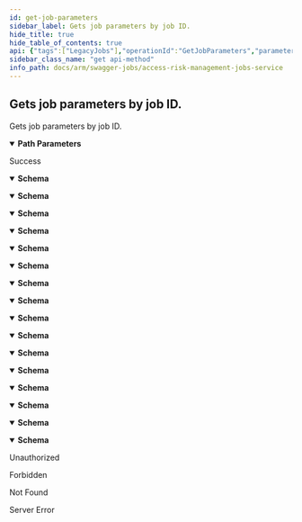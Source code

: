 ```yaml
---
id: get-job-parameters
sidebar_label: Gets job parameters by job ID.
hide_title: true
hide_table_of_contents: true
api: {"tags":["LegacyJobs"],"operationId":"GetJobParameters","parameters":[{"name":"jobId","in":"path","description":"Identifier of the job.","required":true,"schema":{"type":"integer","format":"int32"}}],"responses":{"200":{"description":"Success","content":{"application/json;odata.metadata=minimal;odata.streaming=true":{"schema":{"description":"Job Parameters are the parameters that are passed in to the job that determine how it executes.","type":"object","properties":{"name":{"description":"Represents the name of the job.","type":"string"},"jobType":{"enum":["securityAnalysisJob","whatIfAnalysisJob","whatIfAnalysisCompositeJob","whatIfAnalysisReportJob","securityRolesReportJob","roleConflictsMatrixReportJob","utilizationDeltaReportJob","loadSapInfoJob","loadSapRolesInfoJob","importSapRolesInfoJob","emImportRuleBooksJob","grcImportRuleBooksJob","userConflictsMatrixReportJob","bPConflictsSummaryReportJob","userBasedSecurityAnalysisJob","roleBasedSecurityAnalysisJob","conflictReportsJob","extractCompletenessReportJob","riskSnapshotJob","snapshotExportJob","rulebookExportJob","sapChangesExportJob","userRoleReviewsJob","accessReviewReport","importSapUsersJob","accessReviewActionLog","rulebookDetailsReviewsJob","userRiskReviewsJob","roleTcodeReviewsJob","riskMitigatingControlReviewsJob","secureProvisioningConflictAnalysisJob","orphanedRolesReportJob","dormantUsersReportJob","securityExtract","multiSystemRulebookImportJob","eamReportOverview","sfRiskSnapshotJob","changeLogs","importUsers"],"type":"string"},"jobId":{"format":"int32","description":"Represents the f of the job.","type":"integer"},"accountId":{"format":"int32","description":"Represents the id of the account.","type":"integer"},"sapSystemId":{"format":"int32","description":"Represents the id of the ERP system.","type":"integer"},"createdBy":{"description":"Represents the user who created the job.","type":"string"},"updatedBy":{"description":"Represents the user who updated the job.","type":"string"},"requestCreatedDate":{"format":"date-time","description":"Represents the date the job request was created.","type":"string"},"isRiskSnapshotJob":{"description":"Represents a value indicating whether the job is a Risk Snapshot.","type":"boolean","readOnly":true},"recurrenceId":{"format":"uuid","description":"Represents the id of the recurrence of the job.","type":"string"},"isSignatureRequested":{"description":"Represents whether or not the user requested this report to be signed with a certificate.","type":"boolean"},"frontEndApplicationType":{"enum":["undefined","legacy","gaia"],"type":"string"},"erpSystemId":{"format":"int32","description":"Represents the unique erp system identifier.","type":"integer"},"email":{"description":"Represents the email of the user to be notified when the job is done.","type":"string"}}}},"application/json;odata.metadata=minimal;odata.streaming=false":{"schema":{"description":"Job Parameters are the parameters that are passed in to the job that determine how it executes.","type":"object","properties":{"name":{"description":"Represents the name of the job.","type":"string"},"jobType":{"enum":["securityAnalysisJob","whatIfAnalysisJob","whatIfAnalysisCompositeJob","whatIfAnalysisReportJob","securityRolesReportJob","roleConflictsMatrixReportJob","utilizationDeltaReportJob","loadSapInfoJob","loadSapRolesInfoJob","importSapRolesInfoJob","emImportRuleBooksJob","grcImportRuleBooksJob","userConflictsMatrixReportJob","bPConflictsSummaryReportJob","userBasedSecurityAnalysisJob","roleBasedSecurityAnalysisJob","conflictReportsJob","extractCompletenessReportJob","riskSnapshotJob","snapshotExportJob","rulebookExportJob","sapChangesExportJob","userRoleReviewsJob","accessReviewReport","importSapUsersJob","accessReviewActionLog","rulebookDetailsReviewsJob","userRiskReviewsJob","roleTcodeReviewsJob","riskMitigatingControlReviewsJob","secureProvisioningConflictAnalysisJob","orphanedRolesReportJob","dormantUsersReportJob","securityExtract","multiSystemRulebookImportJob","eamReportOverview","sfRiskSnapshotJob","changeLogs","importUsers"],"type":"string"},"jobId":{"format":"int32","description":"Represents the f of the job.","type":"integer"},"accountId":{"format":"int32","description":"Represents the id of the account.","type":"integer"},"sapSystemId":{"format":"int32","description":"Represents the id of the ERP system.","type":"integer"},"createdBy":{"description":"Represents the user who created the job.","type":"string"},"updatedBy":{"description":"Represents the user who updated the job.","type":"string"},"requestCreatedDate":{"format":"date-time","description":"Represents the date the job request was created.","type":"string"},"isRiskSnapshotJob":{"description":"Represents a value indicating whether the job is a Risk Snapshot.","type":"boolean","readOnly":true},"recurrenceId":{"format":"uuid","description":"Represents the id of the recurrence of the job.","type":"string"},"isSignatureRequested":{"description":"Represents whether or not the user requested this report to be signed with a certificate.","type":"boolean"},"frontEndApplicationType":{"enum":["undefined","legacy","gaia"],"type":"string"},"erpSystemId":{"format":"int32","description":"Represents the unique erp system identifier.","type":"integer"},"email":{"description":"Represents the email of the user to be notified when the job is done.","type":"string"}}}},"application/json;odata.metadata=minimal":{"schema":{"description":"Job Parameters are the parameters that are passed in to the job that determine how it executes.","type":"object","properties":{"name":{"description":"Represents the name of the job.","type":"string"},"jobType":{"enum":["securityAnalysisJob","whatIfAnalysisJob","whatIfAnalysisCompositeJob","whatIfAnalysisReportJob","securityRolesReportJob","roleConflictsMatrixReportJob","utilizationDeltaReportJob","loadSapInfoJob","loadSapRolesInfoJob","importSapRolesInfoJob","emImportRuleBooksJob","grcImportRuleBooksJob","userConflictsMatrixReportJob","bPConflictsSummaryReportJob","userBasedSecurityAnalysisJob","roleBasedSecurityAnalysisJob","conflictReportsJob","extractCompletenessReportJob","riskSnapshotJob","snapshotExportJob","rulebookExportJob","sapChangesExportJob","userRoleReviewsJob","accessReviewReport","importSapUsersJob","accessReviewActionLog","rulebookDetailsReviewsJob","userRiskReviewsJob","roleTcodeReviewsJob","riskMitigatingControlReviewsJob","secureProvisioningConflictAnalysisJob","orphanedRolesReportJob","dormantUsersReportJob","securityExtract","multiSystemRulebookImportJob","eamReportOverview","sfRiskSnapshotJob","changeLogs","importUsers"],"type":"string"},"jobId":{"format":"int32","description":"Represents the f of the job.","type":"integer"},"accountId":{"format":"int32","description":"Represents the id of the account.","type":"integer"},"sapSystemId":{"format":"int32","description":"Represents the id of the ERP system.","type":"integer"},"createdBy":{"description":"Represents the user who created the job.","type":"string"},"updatedBy":{"description":"Represents the user who updated the job.","type":"string"},"requestCreatedDate":{"format":"date-time","description":"Represents the date the job request was created.","type":"string"},"isRiskSnapshotJob":{"description":"Represents a value indicating whether the job is a Risk Snapshot.","type":"boolean","readOnly":true},"recurrenceId":{"format":"uuid","description":"Represents the id of the recurrence of the job.","type":"string"},"isSignatureRequested":{"description":"Represents whether or not the user requested this report to be signed with a certificate.","type":"boolean"},"frontEndApplicationType":{"enum":["undefined","legacy","gaia"],"type":"string"},"erpSystemId":{"format":"int32","description":"Represents the unique erp system identifier.","type":"integer"},"email":{"description":"Represents the email of the user to be notified when the job is done.","type":"string"}}}},"application/json;odata.metadata=full;odata.streaming=true":{"schema":{"description":"Job Parameters are the parameters that are passed in to the job that determine how it executes.","type":"object","properties":{"name":{"description":"Represents the name of the job.","type":"string"},"jobType":{"enum":["securityAnalysisJob","whatIfAnalysisJob","whatIfAnalysisCompositeJob","whatIfAnalysisReportJob","securityRolesReportJob","roleConflictsMatrixReportJob","utilizationDeltaReportJob","loadSapInfoJob","loadSapRolesInfoJob","importSapRolesInfoJob","emImportRuleBooksJob","grcImportRuleBooksJob","userConflictsMatrixReportJob","bPConflictsSummaryReportJob","userBasedSecurityAnalysisJob","roleBasedSecurityAnalysisJob","conflictReportsJob","extractCompletenessReportJob","riskSnapshotJob","snapshotExportJob","rulebookExportJob","sapChangesExportJob","userRoleReviewsJob","accessReviewReport","importSapUsersJob","accessReviewActionLog","rulebookDetailsReviewsJob","userRiskReviewsJob","roleTcodeReviewsJob","riskMitigatingControlReviewsJob","secureProvisioningConflictAnalysisJob","orphanedRolesReportJob","dormantUsersReportJob","securityExtract","multiSystemRulebookImportJob","eamReportOverview","sfRiskSnapshotJob","changeLogs","importUsers"],"type":"string"},"jobId":{"format":"int32","description":"Represents the f of the job.","type":"integer"},"accountId":{"format":"int32","description":"Represents the id of the account.","type":"integer"},"sapSystemId":{"format":"int32","description":"Represents the id of the ERP system.","type":"integer"},"createdBy":{"description":"Represents the user who created the job.","type":"string"},"updatedBy":{"description":"Represents the user who updated the job.","type":"string"},"requestCreatedDate":{"format":"date-time","description":"Represents the date the job request was created.","type":"string"},"isRiskSnapshotJob":{"description":"Represents a value indicating whether the job is a Risk Snapshot.","type":"boolean","readOnly":true},"recurrenceId":{"format":"uuid","description":"Represents the id of the recurrence of the job.","type":"string"},"isSignatureRequested":{"description":"Represents whether or not the user requested this report to be signed with a certificate.","type":"boolean"},"frontEndApplicationType":{"enum":["undefined","legacy","gaia"],"type":"string"},"erpSystemId":{"format":"int32","description":"Represents the unique erp system identifier.","type":"integer"},"email":{"description":"Represents the email of the user to be notified when the job is done.","type":"string"}}}},"application/json;odata.metadata=full;odata.streaming=false":{"schema":{"description":"Job Parameters are the parameters that are passed in to the job that determine how it executes.","type":"object","properties":{"name":{"description":"Represents the name of the job.","type":"string"},"jobType":{"enum":["securityAnalysisJob","whatIfAnalysisJob","whatIfAnalysisCompositeJob","whatIfAnalysisReportJob","securityRolesReportJob","roleConflictsMatrixReportJob","utilizationDeltaReportJob","loadSapInfoJob","loadSapRolesInfoJob","importSapRolesInfoJob","emImportRuleBooksJob","grcImportRuleBooksJob","userConflictsMatrixReportJob","bPConflictsSummaryReportJob","userBasedSecurityAnalysisJob","roleBasedSecurityAnalysisJob","conflictReportsJob","extractCompletenessReportJob","riskSnapshotJob","snapshotExportJob","rulebookExportJob","sapChangesExportJob","userRoleReviewsJob","accessReviewReport","importSapUsersJob","accessReviewActionLog","rulebookDetailsReviewsJob","userRiskReviewsJob","roleTcodeReviewsJob","riskMitigatingControlReviewsJob","secureProvisioningConflictAnalysisJob","orphanedRolesReportJob","dormantUsersReportJob","securityExtract","multiSystemRulebookImportJob","eamReportOverview","sfRiskSnapshotJob","changeLogs","importUsers"],"type":"string"},"jobId":{"format":"int32","description":"Represents the f of the job.","type":"integer"},"accountId":{"format":"int32","description":"Represents the id of the account.","type":"integer"},"sapSystemId":{"format":"int32","description":"Represents the id of the ERP system.","type":"integer"},"createdBy":{"description":"Represents the user who created the job.","type":"string"},"updatedBy":{"description":"Represents the user who updated the job.","type":"string"},"requestCreatedDate":{"format":"date-time","description":"Represents the date the job request was created.","type":"string"},"isRiskSnapshotJob":{"description":"Represents a value indicating whether the job is a Risk Snapshot.","type":"boolean","readOnly":true},"recurrenceId":{"format":"uuid","description":"Represents the id of the recurrence of the job.","type":"string"},"isSignatureRequested":{"description":"Represents whether or not the user requested this report to be signed with a certificate.","type":"boolean"},"frontEndApplicationType":{"enum":["undefined","legacy","gaia"],"type":"string"},"erpSystemId":{"format":"int32","description":"Represents the unique erp system identifier.","type":"integer"},"email":{"description":"Represents the email of the user to be notified when the job is done.","type":"string"}}}},"application/json;odata.metadata=full":{"schema":{"description":"Job Parameters are the parameters that are passed in to the job that determine how it executes.","type":"object","properties":{"name":{"description":"Represents the name of the job.","type":"string"},"jobType":{"enum":["securityAnalysisJob","whatIfAnalysisJob","whatIfAnalysisCompositeJob","whatIfAnalysisReportJob","securityRolesReportJob","roleConflictsMatrixReportJob","utilizationDeltaReportJob","loadSapInfoJob","loadSapRolesInfoJob","importSapRolesInfoJob","emImportRuleBooksJob","grcImportRuleBooksJob","userConflictsMatrixReportJob","bPConflictsSummaryReportJob","userBasedSecurityAnalysisJob","roleBasedSecurityAnalysisJob","conflictReportsJob","extractCompletenessReportJob","riskSnapshotJob","snapshotExportJob","rulebookExportJob","sapChangesExportJob","userRoleReviewsJob","accessReviewReport","importSapUsersJob","accessReviewActionLog","rulebookDetailsReviewsJob","userRiskReviewsJob","roleTcodeReviewsJob","riskMitigatingControlReviewsJob","secureProvisioningConflictAnalysisJob","orphanedRolesReportJob","dormantUsersReportJob","securityExtract","multiSystemRulebookImportJob","eamReportOverview","sfRiskSnapshotJob","changeLogs","importUsers"],"type":"string"},"jobId":{"format":"int32","description":"Represents the f of the job.","type":"integer"},"accountId":{"format":"int32","description":"Represents the id of the account.","type":"integer"},"sapSystemId":{"format":"int32","description":"Represents the id of the ERP system.","type":"integer"},"createdBy":{"description":"Represents the user who created the job.","type":"string"},"updatedBy":{"description":"Represents the user who updated the job.","type":"string"},"requestCreatedDate":{"format":"date-time","description":"Represents the date the job request was created.","type":"string"},"isRiskSnapshotJob":{"description":"Represents a value indicating whether the job is a Risk Snapshot.","type":"boolean","readOnly":true},"recurrenceId":{"format":"uuid","description":"Represents the id of the recurrence of the job.","type":"string"},"isSignatureRequested":{"description":"Represents whether or not the user requested this report to be signed with a certificate.","type":"boolean"},"frontEndApplicationType":{"enum":["undefined","legacy","gaia"],"type":"string"},"erpSystemId":{"format":"int32","description":"Represents the unique erp system identifier.","type":"integer"},"email":{"description":"Represents the email of the user to be notified when the job is done.","type":"string"}}}},"application/json;odata.metadata=none;odata.streaming=true":{"schema":{"description":"Job Parameters are the parameters that are passed in to the job that determine how it executes.","type":"object","properties":{"name":{"description":"Represents the name of the job.","type":"string"},"jobType":{"enum":["securityAnalysisJob","whatIfAnalysisJob","whatIfAnalysisCompositeJob","whatIfAnalysisReportJob","securityRolesReportJob","roleConflictsMatrixReportJob","utilizationDeltaReportJob","loadSapInfoJob","loadSapRolesInfoJob","importSapRolesInfoJob","emImportRuleBooksJob","grcImportRuleBooksJob","userConflictsMatrixReportJob","bPConflictsSummaryReportJob","userBasedSecurityAnalysisJob","roleBasedSecurityAnalysisJob","conflictReportsJob","extractCompletenessReportJob","riskSnapshotJob","snapshotExportJob","rulebookExportJob","sapChangesExportJob","userRoleReviewsJob","accessReviewReport","importSapUsersJob","accessReviewActionLog","rulebookDetailsReviewsJob","userRiskReviewsJob","roleTcodeReviewsJob","riskMitigatingControlReviewsJob","secureProvisioningConflictAnalysisJob","orphanedRolesReportJob","dormantUsersReportJob","securityExtract","multiSystemRulebookImportJob","eamReportOverview","sfRiskSnapshotJob","changeLogs","importUsers"],"type":"string"},"jobId":{"format":"int32","description":"Represents the f of the job.","type":"integer"},"accountId":{"format":"int32","description":"Represents the id of the account.","type":"integer"},"sapSystemId":{"format":"int32","description":"Represents the id of the ERP system.","type":"integer"},"createdBy":{"description":"Represents the user who created the job.","type":"string"},"updatedBy":{"description":"Represents the user who updated the job.","type":"string"},"requestCreatedDate":{"format":"date-time","description":"Represents the date the job request was created.","type":"string"},"isRiskSnapshotJob":{"description":"Represents a value indicating whether the job is a Risk Snapshot.","type":"boolean","readOnly":true},"recurrenceId":{"format":"uuid","description":"Represents the id of the recurrence of the job.","type":"string"},"isSignatureRequested":{"description":"Represents whether or not the user requested this report to be signed with a certificate.","type":"boolean"},"frontEndApplicationType":{"enum":["undefined","legacy","gaia"],"type":"string"},"erpSystemId":{"format":"int32","description":"Represents the unique erp system identifier.","type":"integer"},"email":{"description":"Represents the email of the user to be notified when the job is done.","type":"string"}}}},"application/json;odata.metadata=none;odata.streaming=false":{"schema":{"description":"Job Parameters are the parameters that are passed in to the job that determine how it executes.","type":"object","properties":{"name":{"description":"Represents the name of the job.","type":"string"},"jobType":{"enum":["securityAnalysisJob","whatIfAnalysisJob","whatIfAnalysisCompositeJob","whatIfAnalysisReportJob","securityRolesReportJob","roleConflictsMatrixReportJob","utilizationDeltaReportJob","loadSapInfoJob","loadSapRolesInfoJob","importSapRolesInfoJob","emImportRuleBooksJob","grcImportRuleBooksJob","userConflictsMatrixReportJob","bPConflictsSummaryReportJob","userBasedSecurityAnalysisJob","roleBasedSecurityAnalysisJob","conflictReportsJob","extractCompletenessReportJob","riskSnapshotJob","snapshotExportJob","rulebookExportJob","sapChangesExportJob","userRoleReviewsJob","accessReviewReport","importSapUsersJob","accessReviewActionLog","rulebookDetailsReviewsJob","userRiskReviewsJob","roleTcodeReviewsJob","riskMitigatingControlReviewsJob","secureProvisioningConflictAnalysisJob","orphanedRolesReportJob","dormantUsersReportJob","securityExtract","multiSystemRulebookImportJob","eamReportOverview","sfRiskSnapshotJob","changeLogs","importUsers"],"type":"string"},"jobId":{"format":"int32","description":"Represents the f of the job.","type":"integer"},"accountId":{"format":"int32","description":"Represents the id of the account.","type":"integer"},"sapSystemId":{"format":"int32","description":"Represents the id of the ERP system.","type":"integer"},"createdBy":{"description":"Represents the user who created the job.","type":"string"},"updatedBy":{"description":"Represents the user who updated the job.","type":"string"},"requestCreatedDate":{"format":"date-time","description":"Represents the date the job request was created.","type":"string"},"isRiskSnapshotJob":{"description":"Represents a value indicating whether the job is a Risk Snapshot.","type":"boolean","readOnly":true},"recurrenceId":{"format":"uuid","description":"Represents the id of the recurrence of the job.","type":"string"},"isSignatureRequested":{"description":"Represents whether or not the user requested this report to be signed with a certificate.","type":"boolean"},"frontEndApplicationType":{"enum":["undefined","legacy","gaia"],"type":"string"},"erpSystemId":{"format":"int32","description":"Represents the unique erp system identifier.","type":"integer"},"email":{"description":"Represents the email of the user to be notified when the job is done.","type":"string"}}}},"application/json;odata.metadata=none":{"schema":{"description":"Job Parameters are the parameters that are passed in to the job that determine how it executes.","type":"object","properties":{"name":{"description":"Represents the name of the job.","type":"string"},"jobType":{"enum":["securityAnalysisJob","whatIfAnalysisJob","whatIfAnalysisCompositeJob","whatIfAnalysisReportJob","securityRolesReportJob","roleConflictsMatrixReportJob","utilizationDeltaReportJob","loadSapInfoJob","loadSapRolesInfoJob","importSapRolesInfoJob","emImportRuleBooksJob","grcImportRuleBooksJob","userConflictsMatrixReportJob","bPConflictsSummaryReportJob","userBasedSecurityAnalysisJob","roleBasedSecurityAnalysisJob","conflictReportsJob","extractCompletenessReportJob","riskSnapshotJob","snapshotExportJob","rulebookExportJob","sapChangesExportJob","userRoleReviewsJob","accessReviewReport","importSapUsersJob","accessReviewActionLog","rulebookDetailsReviewsJob","userRiskReviewsJob","roleTcodeReviewsJob","riskMitigatingControlReviewsJob","secureProvisioningConflictAnalysisJob","orphanedRolesReportJob","dormantUsersReportJob","securityExtract","multiSystemRulebookImportJob","eamReportOverview","sfRiskSnapshotJob","changeLogs","importUsers"],"type":"string"},"jobId":{"format":"int32","description":"Represents the f of the job.","type":"integer"},"accountId":{"format":"int32","description":"Represents the id of the account.","type":"integer"},"sapSystemId":{"format":"int32","description":"Represents the id of the ERP system.","type":"integer"},"createdBy":{"description":"Represents the user who created the job.","type":"string"},"updatedBy":{"description":"Represents the user who updated the job.","type":"string"},"requestCreatedDate":{"format":"date-time","description":"Represents the date the job request was created.","type":"string"},"isRiskSnapshotJob":{"description":"Represents a value indicating whether the job is a Risk Snapshot.","type":"boolean","readOnly":true},"recurrenceId":{"format":"uuid","description":"Represents the id of the recurrence of the job.","type":"string"},"isSignatureRequested":{"description":"Represents whether or not the user requested this report to be signed with a certificate.","type":"boolean"},"frontEndApplicationType":{"enum":["undefined","legacy","gaia"],"type":"string"},"erpSystemId":{"format":"int32","description":"Represents the unique erp system identifier.","type":"integer"},"email":{"description":"Represents the email of the user to be notified when the job is done.","type":"string"}}}},"application/json;odata.streaming=true":{"schema":{"description":"Job Parameters are the parameters that are passed in to the job that determine how it executes.","type":"object","properties":{"name":{"description":"Represents the name of the job.","type":"string"},"jobType":{"enum":["securityAnalysisJob","whatIfAnalysisJob","whatIfAnalysisCompositeJob","whatIfAnalysisReportJob","securityRolesReportJob","roleConflictsMatrixReportJob","utilizationDeltaReportJob","loadSapInfoJob","loadSapRolesInfoJob","importSapRolesInfoJob","emImportRuleBooksJob","grcImportRuleBooksJob","userConflictsMatrixReportJob","bPConflictsSummaryReportJob","userBasedSecurityAnalysisJob","roleBasedSecurityAnalysisJob","conflictReportsJob","extractCompletenessReportJob","riskSnapshotJob","snapshotExportJob","rulebookExportJob","sapChangesExportJob","userRoleReviewsJob","accessReviewReport","importSapUsersJob","accessReviewActionLog","rulebookDetailsReviewsJob","userRiskReviewsJob","roleTcodeReviewsJob","riskMitigatingControlReviewsJob","secureProvisioningConflictAnalysisJob","orphanedRolesReportJob","dormantUsersReportJob","securityExtract","multiSystemRulebookImportJob","eamReportOverview","sfRiskSnapshotJob","changeLogs","importUsers"],"type":"string"},"jobId":{"format":"int32","description":"Represents the f of the job.","type":"integer"},"accountId":{"format":"int32","description":"Represents the id of the account.","type":"integer"},"sapSystemId":{"format":"int32","description":"Represents the id of the ERP system.","type":"integer"},"createdBy":{"description":"Represents the user who created the job.","type":"string"},"updatedBy":{"description":"Represents the user who updated the job.","type":"string"},"requestCreatedDate":{"format":"date-time","description":"Represents the date the job request was created.","type":"string"},"isRiskSnapshotJob":{"description":"Represents a value indicating whether the job is a Risk Snapshot.","type":"boolean","readOnly":true},"recurrenceId":{"format":"uuid","description":"Represents the id of the recurrence of the job.","type":"string"},"isSignatureRequested":{"description":"Represents whether or not the user requested this report to be signed with a certificate.","type":"boolean"},"frontEndApplicationType":{"enum":["undefined","legacy","gaia"],"type":"string"},"erpSystemId":{"format":"int32","description":"Represents the unique erp system identifier.","type":"integer"},"email":{"description":"Represents the email of the user to be notified when the job is done.","type":"string"}}}},"application/json;odata.streaming=false":{"schema":{"description":"Job Parameters are the parameters that are passed in to the job that determine how it executes.","type":"object","properties":{"name":{"description":"Represents the name of the job.","type":"string"},"jobType":{"enum":["securityAnalysisJob","whatIfAnalysisJob","whatIfAnalysisCompositeJob","whatIfAnalysisReportJob","securityRolesReportJob","roleConflictsMatrixReportJob","utilizationDeltaReportJob","loadSapInfoJob","loadSapRolesInfoJob","importSapRolesInfoJob","emImportRuleBooksJob","grcImportRuleBooksJob","userConflictsMatrixReportJob","bPConflictsSummaryReportJob","userBasedSecurityAnalysisJob","roleBasedSecurityAnalysisJob","conflictReportsJob","extractCompletenessReportJob","riskSnapshotJob","snapshotExportJob","rulebookExportJob","sapChangesExportJob","userRoleReviewsJob","accessReviewReport","importSapUsersJob","accessReviewActionLog","rulebookDetailsReviewsJob","userRiskReviewsJob","roleTcodeReviewsJob","riskMitigatingControlReviewsJob","secureProvisioningConflictAnalysisJob","orphanedRolesReportJob","dormantUsersReportJob","securityExtract","multiSystemRulebookImportJob","eamReportOverview","sfRiskSnapshotJob","changeLogs","importUsers"],"type":"string"},"jobId":{"format":"int32","description":"Represents the f of the job.","type":"integer"},"accountId":{"format":"int32","description":"Represents the id of the account.","type":"integer"},"sapSystemId":{"format":"int32","description":"Represents the id of the ERP system.","type":"integer"},"createdBy":{"description":"Represents the user who created the job.","type":"string"},"updatedBy":{"description":"Represents the user who updated the job.","type":"string"},"requestCreatedDate":{"format":"date-time","description":"Represents the date the job request was created.","type":"string"},"isRiskSnapshotJob":{"description":"Represents a value indicating whether the job is a Risk Snapshot.","type":"boolean","readOnly":true},"recurrenceId":{"format":"uuid","description":"Represents the id of the recurrence of the job.","type":"string"},"isSignatureRequested":{"description":"Represents whether or not the user requested this report to be signed with a certificate.","type":"boolean"},"frontEndApplicationType":{"enum":["undefined","legacy","gaia"],"type":"string"},"erpSystemId":{"format":"int32","description":"Represents the unique erp system identifier.","type":"integer"},"email":{"description":"Represents the email of the user to be notified when the job is done.","type":"string"}}}},"application/json":{"schema":{"description":"Job Parameters are the parameters that are passed in to the job that determine how it executes.","type":"object","properties":{"name":{"description":"Represents the name of the job.","type":"string"},"jobType":{"enum":["securityAnalysisJob","whatIfAnalysisJob","whatIfAnalysisCompositeJob","whatIfAnalysisReportJob","securityRolesReportJob","roleConflictsMatrixReportJob","utilizationDeltaReportJob","loadSapInfoJob","loadSapRolesInfoJob","importSapRolesInfoJob","emImportRuleBooksJob","grcImportRuleBooksJob","userConflictsMatrixReportJob","bPConflictsSummaryReportJob","userBasedSecurityAnalysisJob","roleBasedSecurityAnalysisJob","conflictReportsJob","extractCompletenessReportJob","riskSnapshotJob","snapshotExportJob","rulebookExportJob","sapChangesExportJob","userRoleReviewsJob","accessReviewReport","importSapUsersJob","accessReviewActionLog","rulebookDetailsReviewsJob","userRiskReviewsJob","roleTcodeReviewsJob","riskMitigatingControlReviewsJob","secureProvisioningConflictAnalysisJob","orphanedRolesReportJob","dormantUsersReportJob","securityExtract","multiSystemRulebookImportJob","eamReportOverview","sfRiskSnapshotJob","changeLogs","importUsers"],"type":"string"},"jobId":{"format":"int32","description":"Represents the f of the job.","type":"integer"},"accountId":{"format":"int32","description":"Represents the id of the account.","type":"integer"},"sapSystemId":{"format":"int32","description":"Represents the id of the ERP system.","type":"integer"},"createdBy":{"description":"Represents the user who created the job.","type":"string"},"updatedBy":{"description":"Represents the user who updated the job.","type":"string"},"requestCreatedDate":{"format":"date-time","description":"Represents the date the job request was created.","type":"string"},"isRiskSnapshotJob":{"description":"Represents a value indicating whether the job is a Risk Snapshot.","type":"boolean","readOnly":true},"recurrenceId":{"format":"uuid","description":"Represents the id of the recurrence of the job.","type":"string"},"isSignatureRequested":{"description":"Represents whether or not the user requested this report to be signed with a certificate.","type":"boolean"},"frontEndApplicationType":{"enum":["undefined","legacy","gaia"],"type":"string"},"erpSystemId":{"format":"int32","description":"Represents the unique erp system identifier.","type":"integer"},"email":{"description":"Represents the email of the user to be notified when the job is done.","type":"string"}}}},"application/xml":{"schema":{"description":"Job Parameters are the parameters that are passed in to the job that determine how it executes.","type":"object","properties":{"name":{"description":"Represents the name of the job.","type":"string"},"jobType":{"enum":["securityAnalysisJob","whatIfAnalysisJob","whatIfAnalysisCompositeJob","whatIfAnalysisReportJob","securityRolesReportJob","roleConflictsMatrixReportJob","utilizationDeltaReportJob","loadSapInfoJob","loadSapRolesInfoJob","importSapRolesInfoJob","emImportRuleBooksJob","grcImportRuleBooksJob","userConflictsMatrixReportJob","bPConflictsSummaryReportJob","userBasedSecurityAnalysisJob","roleBasedSecurityAnalysisJob","conflictReportsJob","extractCompletenessReportJob","riskSnapshotJob","snapshotExportJob","rulebookExportJob","sapChangesExportJob","userRoleReviewsJob","accessReviewReport","importSapUsersJob","accessReviewActionLog","rulebookDetailsReviewsJob","userRiskReviewsJob","roleTcodeReviewsJob","riskMitigatingControlReviewsJob","secureProvisioningConflictAnalysisJob","orphanedRolesReportJob","dormantUsersReportJob","securityExtract","multiSystemRulebookImportJob","eamReportOverview","sfRiskSnapshotJob","changeLogs","importUsers"],"type":"string"},"jobId":{"format":"int32","description":"Represents the f of the job.","type":"integer"},"accountId":{"format":"int32","description":"Represents the id of the account.","type":"integer"},"sapSystemId":{"format":"int32","description":"Represents the id of the ERP system.","type":"integer"},"createdBy":{"description":"Represents the user who created the job.","type":"string"},"updatedBy":{"description":"Represents the user who updated the job.","type":"string"},"requestCreatedDate":{"format":"date-time","description":"Represents the date the job request was created.","type":"string"},"isRiskSnapshotJob":{"description":"Represents a value indicating whether the job is a Risk Snapshot.","type":"boolean","readOnly":true},"recurrenceId":{"format":"uuid","description":"Represents the id of the recurrence of the job.","type":"string"},"isSignatureRequested":{"description":"Represents whether or not the user requested this report to be signed with a certificate.","type":"boolean"},"frontEndApplicationType":{"enum":["undefined","legacy","gaia"],"type":"string"},"erpSystemId":{"format":"int32","description":"Represents the unique erp system identifier.","type":"integer"},"email":{"description":"Represents the email of the user to be notified when the job is done.","type":"string"}}}},"application/prs.odatatestxx-odata":{"schema":{"description":"Job Parameters are the parameters that are passed in to the job that determine how it executes.","type":"object","properties":{"name":{"description":"Represents the name of the job.","type":"string"},"jobType":{"enum":["securityAnalysisJob","whatIfAnalysisJob","whatIfAnalysisCompositeJob","whatIfAnalysisReportJob","securityRolesReportJob","roleConflictsMatrixReportJob","utilizationDeltaReportJob","loadSapInfoJob","loadSapRolesInfoJob","importSapRolesInfoJob","emImportRuleBooksJob","grcImportRuleBooksJob","userConflictsMatrixReportJob","bPConflictsSummaryReportJob","userBasedSecurityAnalysisJob","roleBasedSecurityAnalysisJob","conflictReportsJob","extractCompletenessReportJob","riskSnapshotJob","snapshotExportJob","rulebookExportJob","sapChangesExportJob","userRoleReviewsJob","accessReviewReport","importSapUsersJob","accessReviewActionLog","rulebookDetailsReviewsJob","userRiskReviewsJob","roleTcodeReviewsJob","riskMitigatingControlReviewsJob","secureProvisioningConflictAnalysisJob","orphanedRolesReportJob","dormantUsersReportJob","securityExtract","multiSystemRulebookImportJob","eamReportOverview","sfRiskSnapshotJob","changeLogs","importUsers"],"type":"string"},"jobId":{"format":"int32","description":"Represents the f of the job.","type":"integer"},"accountId":{"format":"int32","description":"Represents the id of the account.","type":"integer"},"sapSystemId":{"format":"int32","description":"Represents the id of the ERP system.","type":"integer"},"createdBy":{"description":"Represents the user who created the job.","type":"string"},"updatedBy":{"description":"Represents the user who updated the job.","type":"string"},"requestCreatedDate":{"format":"date-time","description":"Represents the date the job request was created.","type":"string"},"isRiskSnapshotJob":{"description":"Represents a value indicating whether the job is a Risk Snapshot.","type":"boolean","readOnly":true},"recurrenceId":{"format":"uuid","description":"Represents the id of the recurrence of the job.","type":"string"},"isSignatureRequested":{"description":"Represents whether or not the user requested this report to be signed with a certificate.","type":"boolean"},"frontEndApplicationType":{"enum":["undefined","legacy","gaia"],"type":"string"},"erpSystemId":{"format":"int32","description":"Represents the unique erp system identifier.","type":"integer"},"email":{"description":"Represents the email of the user to be notified when the job is done.","type":"string"}}}},"text/plain":{"schema":{"description":"Job Parameters are the parameters that are passed in to the job that determine how it executes.","type":"object","properties":{"name":{"description":"Represents the name of the job.","type":"string"},"jobType":{"enum":["securityAnalysisJob","whatIfAnalysisJob","whatIfAnalysisCompositeJob","whatIfAnalysisReportJob","securityRolesReportJob","roleConflictsMatrixReportJob","utilizationDeltaReportJob","loadSapInfoJob","loadSapRolesInfoJob","importSapRolesInfoJob","emImportRuleBooksJob","grcImportRuleBooksJob","userConflictsMatrixReportJob","bPConflictsSummaryReportJob","userBasedSecurityAnalysisJob","roleBasedSecurityAnalysisJob","conflictReportsJob","extractCompletenessReportJob","riskSnapshotJob","snapshotExportJob","rulebookExportJob","sapChangesExportJob","userRoleReviewsJob","accessReviewReport","importSapUsersJob","accessReviewActionLog","rulebookDetailsReviewsJob","userRiskReviewsJob","roleTcodeReviewsJob","riskMitigatingControlReviewsJob","secureProvisioningConflictAnalysisJob","orphanedRolesReportJob","dormantUsersReportJob","securityExtract","multiSystemRulebookImportJob","eamReportOverview","sfRiskSnapshotJob","changeLogs","importUsers"],"type":"string"},"jobId":{"format":"int32","description":"Represents the f of the job.","type":"integer"},"accountId":{"format":"int32","description":"Represents the id of the account.","type":"integer"},"sapSystemId":{"format":"int32","description":"Represents the id of the ERP system.","type":"integer"},"createdBy":{"description":"Represents the user who created the job.","type":"string"},"updatedBy":{"description":"Represents the user who updated the job.","type":"string"},"requestCreatedDate":{"format":"date-time","description":"Represents the date the job request was created.","type":"string"},"isRiskSnapshotJob":{"description":"Represents a value indicating whether the job is a Risk Snapshot.","type":"boolean","readOnly":true},"recurrenceId":{"format":"uuid","description":"Represents the id of the recurrence of the job.","type":"string"},"isSignatureRequested":{"description":"Represents whether or not the user requested this report to be signed with a certificate.","type":"boolean"},"frontEndApplicationType":{"enum":["undefined","legacy","gaia"],"type":"string"},"erpSystemId":{"format":"int32","description":"Represents the unique erp system identifier.","type":"integer"},"email":{"description":"Represents the email of the user to be notified when the job is done.","type":"string"}}}},"text/json":{"schema":{"description":"Job Parameters are the parameters that are passed in to the job that determine how it executes.","type":"object","properties":{"name":{"description":"Represents the name of the job.","type":"string"},"jobType":{"enum":["securityAnalysisJob","whatIfAnalysisJob","whatIfAnalysisCompositeJob","whatIfAnalysisReportJob","securityRolesReportJob","roleConflictsMatrixReportJob","utilizationDeltaReportJob","loadSapInfoJob","loadSapRolesInfoJob","importSapRolesInfoJob","emImportRuleBooksJob","grcImportRuleBooksJob","userConflictsMatrixReportJob","bPConflictsSummaryReportJob","userBasedSecurityAnalysisJob","roleBasedSecurityAnalysisJob","conflictReportsJob","extractCompletenessReportJob","riskSnapshotJob","snapshotExportJob","rulebookExportJob","sapChangesExportJob","userRoleReviewsJob","accessReviewReport","importSapUsersJob","accessReviewActionLog","rulebookDetailsReviewsJob","userRiskReviewsJob","roleTcodeReviewsJob","riskMitigatingControlReviewsJob","secureProvisioningConflictAnalysisJob","orphanedRolesReportJob","dormantUsersReportJob","securityExtract","multiSystemRulebookImportJob","eamReportOverview","sfRiskSnapshotJob","changeLogs","importUsers"],"type":"string"},"jobId":{"format":"int32","description":"Represents the f of the job.","type":"integer"},"accountId":{"format":"int32","description":"Represents the id of the account.","type":"integer"},"sapSystemId":{"format":"int32","description":"Represents the id of the ERP system.","type":"integer"},"createdBy":{"description":"Represents the user who created the job.","type":"string"},"updatedBy":{"description":"Represents the user who updated the job.","type":"string"},"requestCreatedDate":{"format":"date-time","description":"Represents the date the job request was created.","type":"string"},"isRiskSnapshotJob":{"description":"Represents a value indicating whether the job is a Risk Snapshot.","type":"boolean","readOnly":true},"recurrenceId":{"format":"uuid","description":"Represents the id of the recurrence of the job.","type":"string"},"isSignatureRequested":{"description":"Represents whether or not the user requested this report to be signed with a certificate.","type":"boolean"},"frontEndApplicationType":{"enum":["undefined","legacy","gaia"],"type":"string"},"erpSystemId":{"format":"int32","description":"Represents the unique erp system identifier.","type":"integer"},"email":{"description":"Represents the email of the user to be notified when the job is done.","type":"string"}}}}}},"401":{"description":"Unauthorized"},"403":{"description":"Forbidden"},"404":{"description":"Not Found"},"500":{"description":"Server Error"}},"description":"Gets job parameters by job ID.","method":"get","path":"/api/legacyJobs/{jobId}/parameters","info":{"version":"1.0","title":"Access Risk Management Jobs Service"},"postman":{"name":"Gets job parameters by job ID.","description":{"type":"text/plain"},"url":{"path":["api","legacyJobs",":jobId","parameters"],"host":["{{baseUrl}}"],"query":[],"variable":[{"disabled":false,"description":{"content":"(Required) Identifier of the job.","type":"text/plain"},"type":"any","value":"","key":"jobId"}]},"header":[{"key":"Accept","value":"application/json;odata.metadata=minimal;odata.streaming=true"}],"method":"GET"}}
sidebar_class_name: "get api-method"
info_path: docs/arm/swagger-jobs/access-risk-management-jobs-service
---
```



## Gets job parameters by job ID.



Gets job parameters by job ID.

<details style={{"marginBottom":"1rem"}} data-collapsed={false} open={true}><summary style={{}}><strong>Path Parameters</strong></summary><div><ul><ParamsItem className={"paramsItem"} param={{"name":"jobId","in":"path","description":"Identifier of the job.","required":true,"schema":{"type":"integer","format":"int32"}}}></ParamsItem></ul></div></details><div><ApiTabs><TabItem label={"200"} value={"200"}><div>

Success

</div><div><MimeTabs groupId={"mime-type"}><TabItem label={"application/json;odata.metadata=minimal;odata.streaming=true"} value={"application/json;odata.metadata=minimal;odata.streaming=true"}><SchemaTabs groupId={"schema-tabs"}><TabItem label={"Schema"} value={"Schema"}><details style={{}} data-collapsed={false} open={true}><summary style={{"textAlign":"left"}}><strong>Schema</strong></summary><div style={{"textAlign":"left","marginLeft":"1rem"}}></div><ul style={{"marginLeft":"1rem"}}><SchemaItem collapsible={false} name={"name"} required={false} schemaDescription={"Represents the name of the job."} schemaName={"string"} qualifierMessage={undefined} defaultValue={undefined}></SchemaItem><SchemaItem collapsible={false} name={"jobType"} required={false} schemaDescription={undefined} schemaName={"string"} qualifierMessage={"**Possible values:** [`securityAnalysisJob`, `whatIfAnalysisJob`, `whatIfAnalysisCompositeJob`, `whatIfAnalysisReportJob`, `securityRolesReportJob`, `roleConflictsMatrixReportJob`, `utilizationDeltaReportJob`, `loadSapInfoJob`, `loadSapRolesInfoJob`, `importSapRolesInfoJob`, `emImportRuleBooksJob`, `grcImportRuleBooksJob`, `userConflictsMatrixReportJob`, `bPConflictsSummaryReportJob`, `userBasedSecurityAnalysisJob`, `roleBasedSecurityAnalysisJob`, `conflictReportsJob`, `extractCompletenessReportJob`, `riskSnapshotJob`, `snapshotExportJob`, `rulebookExportJob`, `sapChangesExportJob`, `userRoleReviewsJob`, `accessReviewReport`, `importSapUsersJob`, `accessReviewActionLog`, `rulebookDetailsReviewsJob`, `userRiskReviewsJob`, `roleTcodeReviewsJob`, `riskMitigatingControlReviewsJob`, `secureProvisioningConflictAnalysisJob`, `orphanedRolesReportJob`, `dormantUsersReportJob`, `securityExtract`, `multiSystemRulebookImportJob`, `eamReportOverview`, `sfRiskSnapshotJob`, `changeLogs`, `importUsers`]"} defaultValue={undefined}></SchemaItem><SchemaItem collapsible={false} name={"jobId"} required={false} schemaDescription={"Represents the f of the job."} schemaName={"int32"} qualifierMessage={undefined} defaultValue={undefined}></SchemaItem><SchemaItem collapsible={false} name={"accountId"} required={false} schemaDescription={"Represents the id of the account."} schemaName={"int32"} qualifierMessage={undefined} defaultValue={undefined}></SchemaItem><SchemaItem collapsible={false} name={"sapSystemId"} required={false} schemaDescription={"Represents the id of the ERP system."} schemaName={"int32"} qualifierMessage={undefined} defaultValue={undefined}></SchemaItem><SchemaItem collapsible={false} name={"createdBy"} required={false} schemaDescription={"Represents the user who created the job."} schemaName={"string"} qualifierMessage={undefined} defaultValue={undefined}></SchemaItem><SchemaItem collapsible={false} name={"updatedBy"} required={false} schemaDescription={"Represents the user who updated the job."} schemaName={"string"} qualifierMessage={undefined} defaultValue={undefined}></SchemaItem><SchemaItem collapsible={false} name={"requestCreatedDate"} required={false} schemaDescription={"Represents the date the job request was created."} schemaName={"date-time"} qualifierMessage={undefined} defaultValue={undefined}></SchemaItem><SchemaItem collapsible={false} name={"isRiskSnapshotJob"} required={false} schemaDescription={"Represents a value indicating whether the job is a Risk Snapshot."} schemaName={"boolean"} qualifierMessage={undefined} defaultValue={undefined}></SchemaItem><SchemaItem collapsible={false} name={"recurrenceId"} required={false} schemaDescription={"Represents the id of the recurrence of the job."} schemaName={"uuid"} qualifierMessage={undefined} defaultValue={undefined}></SchemaItem><SchemaItem collapsible={false} name={"isSignatureRequested"} required={false} schemaDescription={"Represents whether or not the user requested this report to be signed with a certificate."} schemaName={"boolean"} qualifierMessage={undefined} defaultValue={undefined}></SchemaItem><SchemaItem collapsible={false} name={"frontEndApplicationType"} required={false} schemaDescription={undefined} schemaName={"string"} qualifierMessage={"**Possible values:** [`undefined`, `legacy`, `gaia`]"} defaultValue={undefined}></SchemaItem><SchemaItem collapsible={false} name={"erpSystemId"} required={false} schemaDescription={"Represents the unique erp system identifier."} schemaName={"int32"} qualifierMessage={undefined} defaultValue={undefined}></SchemaItem><SchemaItem collapsible={false} name={"email"} required={false} schemaDescription={"Represents the email of the user to be notified when the job is done."} schemaName={"string"} qualifierMessage={undefined} defaultValue={undefined}></SchemaItem></ul></details></TabItem></SchemaTabs></TabItem><TabItem label={"application/json;odata.metadata=minimal;odata.streaming=false"} value={"application/json;odata.metadata=minimal;odata.streaming=false"}><SchemaTabs groupId={"schema-tabs"}><TabItem label={"Schema"} value={"Schema"}><details style={{}} data-collapsed={false} open={true}><summary style={{"textAlign":"left"}}><strong>Schema</strong></summary><div style={{"textAlign":"left","marginLeft":"1rem"}}></div><ul style={{"marginLeft":"1rem"}}><SchemaItem collapsible={false} name={"name"} required={false} schemaDescription={"Represents the name of the job."} schemaName={"string"} qualifierMessage={undefined} defaultValue={undefined}></SchemaItem><SchemaItem collapsible={false} name={"jobType"} required={false} schemaDescription={undefined} schemaName={"string"} qualifierMessage={"**Possible values:** [`securityAnalysisJob`, `whatIfAnalysisJob`, `whatIfAnalysisCompositeJob`, `whatIfAnalysisReportJob`, `securityRolesReportJob`, `roleConflictsMatrixReportJob`, `utilizationDeltaReportJob`, `loadSapInfoJob`, `loadSapRolesInfoJob`, `importSapRolesInfoJob`, `emImportRuleBooksJob`, `grcImportRuleBooksJob`, `userConflictsMatrixReportJob`, `bPConflictsSummaryReportJob`, `userBasedSecurityAnalysisJob`, `roleBasedSecurityAnalysisJob`, `conflictReportsJob`, `extractCompletenessReportJob`, `riskSnapshotJob`, `snapshotExportJob`, `rulebookExportJob`, `sapChangesExportJob`, `userRoleReviewsJob`, `accessReviewReport`, `importSapUsersJob`, `accessReviewActionLog`, `rulebookDetailsReviewsJob`, `userRiskReviewsJob`, `roleTcodeReviewsJob`, `riskMitigatingControlReviewsJob`, `secureProvisioningConflictAnalysisJob`, `orphanedRolesReportJob`, `dormantUsersReportJob`, `securityExtract`, `multiSystemRulebookImportJob`, `eamReportOverview`, `sfRiskSnapshotJob`, `changeLogs`, `importUsers`]"} defaultValue={undefined}></SchemaItem><SchemaItem collapsible={false} name={"jobId"} required={false} schemaDescription={"Represents the f of the job."} schemaName={"int32"} qualifierMessage={undefined} defaultValue={undefined}></SchemaItem><SchemaItem collapsible={false} name={"accountId"} required={false} schemaDescription={"Represents the id of the account."} schemaName={"int32"} qualifierMessage={undefined} defaultValue={undefined}></SchemaItem><SchemaItem collapsible={false} name={"sapSystemId"} required={false} schemaDescription={"Represents the id of the ERP system."} schemaName={"int32"} qualifierMessage={undefined} defaultValue={undefined}></SchemaItem><SchemaItem collapsible={false} name={"createdBy"} required={false} schemaDescription={"Represents the user who created the job."} schemaName={"string"} qualifierMessage={undefined} defaultValue={undefined}></SchemaItem><SchemaItem collapsible={false} name={"updatedBy"} required={false} schemaDescription={"Represents the user who updated the job."} schemaName={"string"} qualifierMessage={undefined} defaultValue={undefined}></SchemaItem><SchemaItem collapsible={false} name={"requestCreatedDate"} required={false} schemaDescription={"Represents the date the job request was created."} schemaName={"date-time"} qualifierMessage={undefined} defaultValue={undefined}></SchemaItem><SchemaItem collapsible={false} name={"isRiskSnapshotJob"} required={false} schemaDescription={"Represents a value indicating whether the job is a Risk Snapshot."} schemaName={"boolean"} qualifierMessage={undefined} defaultValue={undefined}></SchemaItem><SchemaItem collapsible={false} name={"recurrenceId"} required={false} schemaDescription={"Represents the id of the recurrence of the job."} schemaName={"uuid"} qualifierMessage={undefined} defaultValue={undefined}></SchemaItem><SchemaItem collapsible={false} name={"isSignatureRequested"} required={false} schemaDescription={"Represents whether or not the user requested this report to be signed with a certificate."} schemaName={"boolean"} qualifierMessage={undefined} defaultValue={undefined}></SchemaItem><SchemaItem collapsible={false} name={"frontEndApplicationType"} required={false} schemaDescription={undefined} schemaName={"string"} qualifierMessage={"**Possible values:** [`undefined`, `legacy`, `gaia`]"} defaultValue={undefined}></SchemaItem><SchemaItem collapsible={false} name={"erpSystemId"} required={false} schemaDescription={"Represents the unique erp system identifier."} schemaName={"int32"} qualifierMessage={undefined} defaultValue={undefined}></SchemaItem><SchemaItem collapsible={false} name={"email"} required={false} schemaDescription={"Represents the email of the user to be notified when the job is done."} schemaName={"string"} qualifierMessage={undefined} defaultValue={undefined}></SchemaItem></ul></details></TabItem></SchemaTabs></TabItem><TabItem label={"application/json;odata.metadata=minimal"} value={"application/json;odata.metadata=minimal"}><SchemaTabs groupId={"schema-tabs"}><TabItem label={"Schema"} value={"Schema"}><details style={{}} data-collapsed={false} open={true}><summary style={{"textAlign":"left"}}><strong>Schema</strong></summary><div style={{"textAlign":"left","marginLeft":"1rem"}}></div><ul style={{"marginLeft":"1rem"}}><SchemaItem collapsible={false} name={"name"} required={false} schemaDescription={"Represents the name of the job."} schemaName={"string"} qualifierMessage={undefined} defaultValue={undefined}></SchemaItem><SchemaItem collapsible={false} name={"jobType"} required={false} schemaDescription={undefined} schemaName={"string"} qualifierMessage={"**Possible values:** [`securityAnalysisJob`, `whatIfAnalysisJob`, `whatIfAnalysisCompositeJob`, `whatIfAnalysisReportJob`, `securityRolesReportJob`, `roleConflictsMatrixReportJob`, `utilizationDeltaReportJob`, `loadSapInfoJob`, `loadSapRolesInfoJob`, `importSapRolesInfoJob`, `emImportRuleBooksJob`, `grcImportRuleBooksJob`, `userConflictsMatrixReportJob`, `bPConflictsSummaryReportJob`, `userBasedSecurityAnalysisJob`, `roleBasedSecurityAnalysisJob`, `conflictReportsJob`, `extractCompletenessReportJob`, `riskSnapshotJob`, `snapshotExportJob`, `rulebookExportJob`, `sapChangesExportJob`, `userRoleReviewsJob`, `accessReviewReport`, `importSapUsersJob`, `accessReviewActionLog`, `rulebookDetailsReviewsJob`, `userRiskReviewsJob`, `roleTcodeReviewsJob`, `riskMitigatingControlReviewsJob`, `secureProvisioningConflictAnalysisJob`, `orphanedRolesReportJob`, `dormantUsersReportJob`, `securityExtract`, `multiSystemRulebookImportJob`, `eamReportOverview`, `sfRiskSnapshotJob`, `changeLogs`, `importUsers`]"} defaultValue={undefined}></SchemaItem><SchemaItem collapsible={false} name={"jobId"} required={false} schemaDescription={"Represents the f of the job."} schemaName={"int32"} qualifierMessage={undefined} defaultValue={undefined}></SchemaItem><SchemaItem collapsible={false} name={"accountId"} required={false} schemaDescription={"Represents the id of the account."} schemaName={"int32"} qualifierMessage={undefined} defaultValue={undefined}></SchemaItem><SchemaItem collapsible={false} name={"sapSystemId"} required={false} schemaDescription={"Represents the id of the ERP system."} schemaName={"int32"} qualifierMessage={undefined} defaultValue={undefined}></SchemaItem><SchemaItem collapsible={false} name={"createdBy"} required={false} schemaDescription={"Represents the user who created the job."} schemaName={"string"} qualifierMessage={undefined} defaultValue={undefined}></SchemaItem><SchemaItem collapsible={false} name={"updatedBy"} required={false} schemaDescription={"Represents the user who updated the job."} schemaName={"string"} qualifierMessage={undefined} defaultValue={undefined}></SchemaItem><SchemaItem collapsible={false} name={"requestCreatedDate"} required={false} schemaDescription={"Represents the date the job request was created."} schemaName={"date-time"} qualifierMessage={undefined} defaultValue={undefined}></SchemaItem><SchemaItem collapsible={false} name={"isRiskSnapshotJob"} required={false} schemaDescription={"Represents a value indicating whether the job is a Risk Snapshot."} schemaName={"boolean"} qualifierMessage={undefined} defaultValue={undefined}></SchemaItem><SchemaItem collapsible={false} name={"recurrenceId"} required={false} schemaDescription={"Represents the id of the recurrence of the job."} schemaName={"uuid"} qualifierMessage={undefined} defaultValue={undefined}></SchemaItem><SchemaItem collapsible={false} name={"isSignatureRequested"} required={false} schemaDescription={"Represents whether or not the user requested this report to be signed with a certificate."} schemaName={"boolean"} qualifierMessage={undefined} defaultValue={undefined}></SchemaItem><SchemaItem collapsible={false} name={"frontEndApplicationType"} required={false} schemaDescription={undefined} schemaName={"string"} qualifierMessage={"**Possible values:** [`undefined`, `legacy`, `gaia`]"} defaultValue={undefined}></SchemaItem><SchemaItem collapsible={false} name={"erpSystemId"} required={false} schemaDescription={"Represents the unique erp system identifier."} schemaName={"int32"} qualifierMessage={undefined} defaultValue={undefined}></SchemaItem><SchemaItem collapsible={false} name={"email"} required={false} schemaDescription={"Represents the email of the user to be notified when the job is done."} schemaName={"string"} qualifierMessage={undefined} defaultValue={undefined}></SchemaItem></ul></details></TabItem></SchemaTabs></TabItem><TabItem label={"application/json;odata.metadata=full;odata.streaming=true"} value={"application/json;odata.metadata=full;odata.streaming=true"}><SchemaTabs groupId={"schema-tabs"}><TabItem label={"Schema"} value={"Schema"}><details style={{}} data-collapsed={false} open={true}><summary style={{"textAlign":"left"}}><strong>Schema</strong></summary><div style={{"textAlign":"left","marginLeft":"1rem"}}></div><ul style={{"marginLeft":"1rem"}}><SchemaItem collapsible={false} name={"name"} required={false} schemaDescription={"Represents the name of the job."} schemaName={"string"} qualifierMessage={undefined} defaultValue={undefined}></SchemaItem><SchemaItem collapsible={false} name={"jobType"} required={false} schemaDescription={undefined} schemaName={"string"} qualifierMessage={"**Possible values:** [`securityAnalysisJob`, `whatIfAnalysisJob`, `whatIfAnalysisCompositeJob`, `whatIfAnalysisReportJob`, `securityRolesReportJob`, `roleConflictsMatrixReportJob`, `utilizationDeltaReportJob`, `loadSapInfoJob`, `loadSapRolesInfoJob`, `importSapRolesInfoJob`, `emImportRuleBooksJob`, `grcImportRuleBooksJob`, `userConflictsMatrixReportJob`, `bPConflictsSummaryReportJob`, `userBasedSecurityAnalysisJob`, `roleBasedSecurityAnalysisJob`, `conflictReportsJob`, `extractCompletenessReportJob`, `riskSnapshotJob`, `snapshotExportJob`, `rulebookExportJob`, `sapChangesExportJob`, `userRoleReviewsJob`, `accessReviewReport`, `importSapUsersJob`, `accessReviewActionLog`, `rulebookDetailsReviewsJob`, `userRiskReviewsJob`, `roleTcodeReviewsJob`, `riskMitigatingControlReviewsJob`, `secureProvisioningConflictAnalysisJob`, `orphanedRolesReportJob`, `dormantUsersReportJob`, `securityExtract`, `multiSystemRulebookImportJob`, `eamReportOverview`, `sfRiskSnapshotJob`, `changeLogs`, `importUsers`]"} defaultValue={undefined}></SchemaItem><SchemaItem collapsible={false} name={"jobId"} required={false} schemaDescription={"Represents the f of the job."} schemaName={"int32"} qualifierMessage={undefined} defaultValue={undefined}></SchemaItem><SchemaItem collapsible={false} name={"accountId"} required={false} schemaDescription={"Represents the id of the account."} schemaName={"int32"} qualifierMessage={undefined} defaultValue={undefined}></SchemaItem><SchemaItem collapsible={false} name={"sapSystemId"} required={false} schemaDescription={"Represents the id of the ERP system."} schemaName={"int32"} qualifierMessage={undefined} defaultValue={undefined}></SchemaItem><SchemaItem collapsible={false} name={"createdBy"} required={false} schemaDescription={"Represents the user who created the job."} schemaName={"string"} qualifierMessage={undefined} defaultValue={undefined}></SchemaItem><SchemaItem collapsible={false} name={"updatedBy"} required={false} schemaDescription={"Represents the user who updated the job."} schemaName={"string"} qualifierMessage={undefined} defaultValue={undefined}></SchemaItem><SchemaItem collapsible={false} name={"requestCreatedDate"} required={false} schemaDescription={"Represents the date the job request was created."} schemaName={"date-time"} qualifierMessage={undefined} defaultValue={undefined}></SchemaItem><SchemaItem collapsible={false} name={"isRiskSnapshotJob"} required={false} schemaDescription={"Represents a value indicating whether the job is a Risk Snapshot."} schemaName={"boolean"} qualifierMessage={undefined} defaultValue={undefined}></SchemaItem><SchemaItem collapsible={false} name={"recurrenceId"} required={false} schemaDescription={"Represents the id of the recurrence of the job."} schemaName={"uuid"} qualifierMessage={undefined} defaultValue={undefined}></SchemaItem><SchemaItem collapsible={false} name={"isSignatureRequested"} required={false} schemaDescription={"Represents whether or not the user requested this report to be signed with a certificate."} schemaName={"boolean"} qualifierMessage={undefined} defaultValue={undefined}></SchemaItem><SchemaItem collapsible={false} name={"frontEndApplicationType"} required={false} schemaDescription={undefined} schemaName={"string"} qualifierMessage={"**Possible values:** [`undefined`, `legacy`, `gaia`]"} defaultValue={undefined}></SchemaItem><SchemaItem collapsible={false} name={"erpSystemId"} required={false} schemaDescription={"Represents the unique erp system identifier."} schemaName={"int32"} qualifierMessage={undefined} defaultValue={undefined}></SchemaItem><SchemaItem collapsible={false} name={"email"} required={false} schemaDescription={"Represents the email of the user to be notified when the job is done."} schemaName={"string"} qualifierMessage={undefined} defaultValue={undefined}></SchemaItem></ul></details></TabItem></SchemaTabs></TabItem><TabItem label={"application/json;odata.metadata=full;odata.streaming=false"} value={"application/json;odata.metadata=full;odata.streaming=false"}><SchemaTabs groupId={"schema-tabs"}><TabItem label={"Schema"} value={"Schema"}><details style={{}} data-collapsed={false} open={true}><summary style={{"textAlign":"left"}}><strong>Schema</strong></summary><div style={{"textAlign":"left","marginLeft":"1rem"}}></div><ul style={{"marginLeft":"1rem"}}><SchemaItem collapsible={false} name={"name"} required={false} schemaDescription={"Represents the name of the job."} schemaName={"string"} qualifierMessage={undefined} defaultValue={undefined}></SchemaItem><SchemaItem collapsible={false} name={"jobType"} required={false} schemaDescription={undefined} schemaName={"string"} qualifierMessage={"**Possible values:** [`securityAnalysisJob`, `whatIfAnalysisJob`, `whatIfAnalysisCompositeJob`, `whatIfAnalysisReportJob`, `securityRolesReportJob`, `roleConflictsMatrixReportJob`, `utilizationDeltaReportJob`, `loadSapInfoJob`, `loadSapRolesInfoJob`, `importSapRolesInfoJob`, `emImportRuleBooksJob`, `grcImportRuleBooksJob`, `userConflictsMatrixReportJob`, `bPConflictsSummaryReportJob`, `userBasedSecurityAnalysisJob`, `roleBasedSecurityAnalysisJob`, `conflictReportsJob`, `extractCompletenessReportJob`, `riskSnapshotJob`, `snapshotExportJob`, `rulebookExportJob`, `sapChangesExportJob`, `userRoleReviewsJob`, `accessReviewReport`, `importSapUsersJob`, `accessReviewActionLog`, `rulebookDetailsReviewsJob`, `userRiskReviewsJob`, `roleTcodeReviewsJob`, `riskMitigatingControlReviewsJob`, `secureProvisioningConflictAnalysisJob`, `orphanedRolesReportJob`, `dormantUsersReportJob`, `securityExtract`, `multiSystemRulebookImportJob`, `eamReportOverview`, `sfRiskSnapshotJob`, `changeLogs`, `importUsers`]"} defaultValue={undefined}></SchemaItem><SchemaItem collapsible={false} name={"jobId"} required={false} schemaDescription={"Represents the f of the job."} schemaName={"int32"} qualifierMessage={undefined} defaultValue={undefined}></SchemaItem><SchemaItem collapsible={false} name={"accountId"} required={false} schemaDescription={"Represents the id of the account."} schemaName={"int32"} qualifierMessage={undefined} defaultValue={undefined}></SchemaItem><SchemaItem collapsible={false} name={"sapSystemId"} required={false} schemaDescription={"Represents the id of the ERP system."} schemaName={"int32"} qualifierMessage={undefined} defaultValue={undefined}></SchemaItem><SchemaItem collapsible={false} name={"createdBy"} required={false} schemaDescription={"Represents the user who created the job."} schemaName={"string"} qualifierMessage={undefined} defaultValue={undefined}></SchemaItem><SchemaItem collapsible={false} name={"updatedBy"} required={false} schemaDescription={"Represents the user who updated the job."} schemaName={"string"} qualifierMessage={undefined} defaultValue={undefined}></SchemaItem><SchemaItem collapsible={false} name={"requestCreatedDate"} required={false} schemaDescription={"Represents the date the job request was created."} schemaName={"date-time"} qualifierMessage={undefined} defaultValue={undefined}></SchemaItem><SchemaItem collapsible={false} name={"isRiskSnapshotJob"} required={false} schemaDescription={"Represents a value indicating whether the job is a Risk Snapshot."} schemaName={"boolean"} qualifierMessage={undefined} defaultValue={undefined}></SchemaItem><SchemaItem collapsible={false} name={"recurrenceId"} required={false} schemaDescription={"Represents the id of the recurrence of the job."} schemaName={"uuid"} qualifierMessage={undefined} defaultValue={undefined}></SchemaItem><SchemaItem collapsible={false} name={"isSignatureRequested"} required={false} schemaDescription={"Represents whether or not the user requested this report to be signed with a certificate."} schemaName={"boolean"} qualifierMessage={undefined} defaultValue={undefined}></SchemaItem><SchemaItem collapsible={false} name={"frontEndApplicationType"} required={false} schemaDescription={undefined} schemaName={"string"} qualifierMessage={"**Possible values:** [`undefined`, `legacy`, `gaia`]"} defaultValue={undefined}></SchemaItem><SchemaItem collapsible={false} name={"erpSystemId"} required={false} schemaDescription={"Represents the unique erp system identifier."} schemaName={"int32"} qualifierMessage={undefined} defaultValue={undefined}></SchemaItem><SchemaItem collapsible={false} name={"email"} required={false} schemaDescription={"Represents the email of the user to be notified when the job is done."} schemaName={"string"} qualifierMessage={undefined} defaultValue={undefined}></SchemaItem></ul></details></TabItem></SchemaTabs></TabItem><TabItem label={"application/json;odata.metadata=full"} value={"application/json;odata.metadata=full"}><SchemaTabs groupId={"schema-tabs"}><TabItem label={"Schema"} value={"Schema"}><details style={{}} data-collapsed={false} open={true}><summary style={{"textAlign":"left"}}><strong>Schema</strong></summary><div style={{"textAlign":"left","marginLeft":"1rem"}}></div><ul style={{"marginLeft":"1rem"}}><SchemaItem collapsible={false} name={"name"} required={false} schemaDescription={"Represents the name of the job."} schemaName={"string"} qualifierMessage={undefined} defaultValue={undefined}></SchemaItem><SchemaItem collapsible={false} name={"jobType"} required={false} schemaDescription={undefined} schemaName={"string"} qualifierMessage={"**Possible values:** [`securityAnalysisJob`, `whatIfAnalysisJob`, `whatIfAnalysisCompositeJob`, `whatIfAnalysisReportJob`, `securityRolesReportJob`, `roleConflictsMatrixReportJob`, `utilizationDeltaReportJob`, `loadSapInfoJob`, `loadSapRolesInfoJob`, `importSapRolesInfoJob`, `emImportRuleBooksJob`, `grcImportRuleBooksJob`, `userConflictsMatrixReportJob`, `bPConflictsSummaryReportJob`, `userBasedSecurityAnalysisJob`, `roleBasedSecurityAnalysisJob`, `conflictReportsJob`, `extractCompletenessReportJob`, `riskSnapshotJob`, `snapshotExportJob`, `rulebookExportJob`, `sapChangesExportJob`, `userRoleReviewsJob`, `accessReviewReport`, `importSapUsersJob`, `accessReviewActionLog`, `rulebookDetailsReviewsJob`, `userRiskReviewsJob`, `roleTcodeReviewsJob`, `riskMitigatingControlReviewsJob`, `secureProvisioningConflictAnalysisJob`, `orphanedRolesReportJob`, `dormantUsersReportJob`, `securityExtract`, `multiSystemRulebookImportJob`, `eamReportOverview`, `sfRiskSnapshotJob`, `changeLogs`, `importUsers`]"} defaultValue={undefined}></SchemaItem><SchemaItem collapsible={false} name={"jobId"} required={false} schemaDescription={"Represents the f of the job."} schemaName={"int32"} qualifierMessage={undefined} defaultValue={undefined}></SchemaItem><SchemaItem collapsible={false} name={"accountId"} required={false} schemaDescription={"Represents the id of the account."} schemaName={"int32"} qualifierMessage={undefined} defaultValue={undefined}></SchemaItem><SchemaItem collapsible={false} name={"sapSystemId"} required={false} schemaDescription={"Represents the id of the ERP system."} schemaName={"int32"} qualifierMessage={undefined} defaultValue={undefined}></SchemaItem><SchemaItem collapsible={false} name={"createdBy"} required={false} schemaDescription={"Represents the user who created the job."} schemaName={"string"} qualifierMessage={undefined} defaultValue={undefined}></SchemaItem><SchemaItem collapsible={false} name={"updatedBy"} required={false} schemaDescription={"Represents the user who updated the job."} schemaName={"string"} qualifierMessage={undefined} defaultValue={undefined}></SchemaItem><SchemaItem collapsible={false} name={"requestCreatedDate"} required={false} schemaDescription={"Represents the date the job request was created."} schemaName={"date-time"} qualifierMessage={undefined} defaultValue={undefined}></SchemaItem><SchemaItem collapsible={false} name={"isRiskSnapshotJob"} required={false} schemaDescription={"Represents a value indicating whether the job is a Risk Snapshot."} schemaName={"boolean"} qualifierMessage={undefined} defaultValue={undefined}></SchemaItem><SchemaItem collapsible={false} name={"recurrenceId"} required={false} schemaDescription={"Represents the id of the recurrence of the job."} schemaName={"uuid"} qualifierMessage={undefined} defaultValue={undefined}></SchemaItem><SchemaItem collapsible={false} name={"isSignatureRequested"} required={false} schemaDescription={"Represents whether or not the user requested this report to be signed with a certificate."} schemaName={"boolean"} qualifierMessage={undefined} defaultValue={undefined}></SchemaItem><SchemaItem collapsible={false} name={"frontEndApplicationType"} required={false} schemaDescription={undefined} schemaName={"string"} qualifierMessage={"**Possible values:** [`undefined`, `legacy`, `gaia`]"} defaultValue={undefined}></SchemaItem><SchemaItem collapsible={false} name={"erpSystemId"} required={false} schemaDescription={"Represents the unique erp system identifier."} schemaName={"int32"} qualifierMessage={undefined} defaultValue={undefined}></SchemaItem><SchemaItem collapsible={false} name={"email"} required={false} schemaDescription={"Represents the email of the user to be notified when the job is done."} schemaName={"string"} qualifierMessage={undefined} defaultValue={undefined}></SchemaItem></ul></details></TabItem></SchemaTabs></TabItem><TabItem label={"application/json;odata.metadata=none;odata.streaming=true"} value={"application/json;odata.metadata=none;odata.streaming=true"}><SchemaTabs groupId={"schema-tabs"}><TabItem label={"Schema"} value={"Schema"}><details style={{}} data-collapsed={false} open={true}><summary style={{"textAlign":"left"}}><strong>Schema</strong></summary><div style={{"textAlign":"left","marginLeft":"1rem"}}></div><ul style={{"marginLeft":"1rem"}}><SchemaItem collapsible={false} name={"name"} required={false} schemaDescription={"Represents the name of the job."} schemaName={"string"} qualifierMessage={undefined} defaultValue={undefined}></SchemaItem><SchemaItem collapsible={false} name={"jobType"} required={false} schemaDescription={undefined} schemaName={"string"} qualifierMessage={"**Possible values:** [`securityAnalysisJob`, `whatIfAnalysisJob`, `whatIfAnalysisCompositeJob`, `whatIfAnalysisReportJob`, `securityRolesReportJob`, `roleConflictsMatrixReportJob`, `utilizationDeltaReportJob`, `loadSapInfoJob`, `loadSapRolesInfoJob`, `importSapRolesInfoJob`, `emImportRuleBooksJob`, `grcImportRuleBooksJob`, `userConflictsMatrixReportJob`, `bPConflictsSummaryReportJob`, `userBasedSecurityAnalysisJob`, `roleBasedSecurityAnalysisJob`, `conflictReportsJob`, `extractCompletenessReportJob`, `riskSnapshotJob`, `snapshotExportJob`, `rulebookExportJob`, `sapChangesExportJob`, `userRoleReviewsJob`, `accessReviewReport`, `importSapUsersJob`, `accessReviewActionLog`, `rulebookDetailsReviewsJob`, `userRiskReviewsJob`, `roleTcodeReviewsJob`, `riskMitigatingControlReviewsJob`, `secureProvisioningConflictAnalysisJob`, `orphanedRolesReportJob`, `dormantUsersReportJob`, `securityExtract`, `multiSystemRulebookImportJob`, `eamReportOverview`, `sfRiskSnapshotJob`, `changeLogs`, `importUsers`]"} defaultValue={undefined}></SchemaItem><SchemaItem collapsible={false} name={"jobId"} required={false} schemaDescription={"Represents the f of the job."} schemaName={"int32"} qualifierMessage={undefined} defaultValue={undefined}></SchemaItem><SchemaItem collapsible={false} name={"accountId"} required={false} schemaDescription={"Represents the id of the account."} schemaName={"int32"} qualifierMessage={undefined} defaultValue={undefined}></SchemaItem><SchemaItem collapsible={false} name={"sapSystemId"} required={false} schemaDescription={"Represents the id of the ERP system."} schemaName={"int32"} qualifierMessage={undefined} defaultValue={undefined}></SchemaItem><SchemaItem collapsible={false} name={"createdBy"} required={false} schemaDescription={"Represents the user who created the job."} schemaName={"string"} qualifierMessage={undefined} defaultValue={undefined}></SchemaItem><SchemaItem collapsible={false} name={"updatedBy"} required={false} schemaDescription={"Represents the user who updated the job."} schemaName={"string"} qualifierMessage={undefined} defaultValue={undefined}></SchemaItem><SchemaItem collapsible={false} name={"requestCreatedDate"} required={false} schemaDescription={"Represents the date the job request was created."} schemaName={"date-time"} qualifierMessage={undefined} defaultValue={undefined}></SchemaItem><SchemaItem collapsible={false} name={"isRiskSnapshotJob"} required={false} schemaDescription={"Represents a value indicating whether the job is a Risk Snapshot."} schemaName={"boolean"} qualifierMessage={undefined} defaultValue={undefined}></SchemaItem><SchemaItem collapsible={false} name={"recurrenceId"} required={false} schemaDescription={"Represents the id of the recurrence of the job."} schemaName={"uuid"} qualifierMessage={undefined} defaultValue={undefined}></SchemaItem><SchemaItem collapsible={false} name={"isSignatureRequested"} required={false} schemaDescription={"Represents whether or not the user requested this report to be signed with a certificate."} schemaName={"boolean"} qualifierMessage={undefined} defaultValue={undefined}></SchemaItem><SchemaItem collapsible={false} name={"frontEndApplicationType"} required={false} schemaDescription={undefined} schemaName={"string"} qualifierMessage={"**Possible values:** [`undefined`, `legacy`, `gaia`]"} defaultValue={undefined}></SchemaItem><SchemaItem collapsible={false} name={"erpSystemId"} required={false} schemaDescription={"Represents the unique erp system identifier."} schemaName={"int32"} qualifierMessage={undefined} defaultValue={undefined}></SchemaItem><SchemaItem collapsible={false} name={"email"} required={false} schemaDescription={"Represents the email of the user to be notified when the job is done."} schemaName={"string"} qualifierMessage={undefined} defaultValue={undefined}></SchemaItem></ul></details></TabItem></SchemaTabs></TabItem><TabItem label={"application/json;odata.metadata=none;odata.streaming=false"} value={"application/json;odata.metadata=none;odata.streaming=false"}><SchemaTabs groupId={"schema-tabs"}><TabItem label={"Schema"} value={"Schema"}><details style={{}} data-collapsed={false} open={true}><summary style={{"textAlign":"left"}}><strong>Schema</strong></summary><div style={{"textAlign":"left","marginLeft":"1rem"}}></div><ul style={{"marginLeft":"1rem"}}><SchemaItem collapsible={false} name={"name"} required={false} schemaDescription={"Represents the name of the job."} schemaName={"string"} qualifierMessage={undefined} defaultValue={undefined}></SchemaItem><SchemaItem collapsible={false} name={"jobType"} required={false} schemaDescription={undefined} schemaName={"string"} qualifierMessage={"**Possible values:** [`securityAnalysisJob`, `whatIfAnalysisJob`, `whatIfAnalysisCompositeJob`, `whatIfAnalysisReportJob`, `securityRolesReportJob`, `roleConflictsMatrixReportJob`, `utilizationDeltaReportJob`, `loadSapInfoJob`, `loadSapRolesInfoJob`, `importSapRolesInfoJob`, `emImportRuleBooksJob`, `grcImportRuleBooksJob`, `userConflictsMatrixReportJob`, `bPConflictsSummaryReportJob`, `userBasedSecurityAnalysisJob`, `roleBasedSecurityAnalysisJob`, `conflictReportsJob`, `extractCompletenessReportJob`, `riskSnapshotJob`, `snapshotExportJob`, `rulebookExportJob`, `sapChangesExportJob`, `userRoleReviewsJob`, `accessReviewReport`, `importSapUsersJob`, `accessReviewActionLog`, `rulebookDetailsReviewsJob`, `userRiskReviewsJob`, `roleTcodeReviewsJob`, `riskMitigatingControlReviewsJob`, `secureProvisioningConflictAnalysisJob`, `orphanedRolesReportJob`, `dormantUsersReportJob`, `securityExtract`, `multiSystemRulebookImportJob`, `eamReportOverview`, `sfRiskSnapshotJob`, `changeLogs`, `importUsers`]"} defaultValue={undefined}></SchemaItem><SchemaItem collapsible={false} name={"jobId"} required={false} schemaDescription={"Represents the f of the job."} schemaName={"int32"} qualifierMessage={undefined} defaultValue={undefined}></SchemaItem><SchemaItem collapsible={false} name={"accountId"} required={false} schemaDescription={"Represents the id of the account."} schemaName={"int32"} qualifierMessage={undefined} defaultValue={undefined}></SchemaItem><SchemaItem collapsible={false} name={"sapSystemId"} required={false} schemaDescription={"Represents the id of the ERP system."} schemaName={"int32"} qualifierMessage={undefined} defaultValue={undefined}></SchemaItem><SchemaItem collapsible={false} name={"createdBy"} required={false} schemaDescription={"Represents the user who created the job."} schemaName={"string"} qualifierMessage={undefined} defaultValue={undefined}></SchemaItem><SchemaItem collapsible={false} name={"updatedBy"} required={false} schemaDescription={"Represents the user who updated the job."} schemaName={"string"} qualifierMessage={undefined} defaultValue={undefined}></SchemaItem><SchemaItem collapsible={false} name={"requestCreatedDate"} required={false} schemaDescription={"Represents the date the job request was created."} schemaName={"date-time"} qualifierMessage={undefined} defaultValue={undefined}></SchemaItem><SchemaItem collapsible={false} name={"isRiskSnapshotJob"} required={false} schemaDescription={"Represents a value indicating whether the job is a Risk Snapshot."} schemaName={"boolean"} qualifierMessage={undefined} defaultValue={undefined}></SchemaItem><SchemaItem collapsible={false} name={"recurrenceId"} required={false} schemaDescription={"Represents the id of the recurrence of the job."} schemaName={"uuid"} qualifierMessage={undefined} defaultValue={undefined}></SchemaItem><SchemaItem collapsible={false} name={"isSignatureRequested"} required={false} schemaDescription={"Represents whether or not the user requested this report to be signed with a certificate."} schemaName={"boolean"} qualifierMessage={undefined} defaultValue={undefined}></SchemaItem><SchemaItem collapsible={false} name={"frontEndApplicationType"} required={false} schemaDescription={undefined} schemaName={"string"} qualifierMessage={"**Possible values:** [`undefined`, `legacy`, `gaia`]"} defaultValue={undefined}></SchemaItem><SchemaItem collapsible={false} name={"erpSystemId"} required={false} schemaDescription={"Represents the unique erp system identifier."} schemaName={"int32"} qualifierMessage={undefined} defaultValue={undefined}></SchemaItem><SchemaItem collapsible={false} name={"email"} required={false} schemaDescription={"Represents the email of the user to be notified when the job is done."} schemaName={"string"} qualifierMessage={undefined} defaultValue={undefined}></SchemaItem></ul></details></TabItem></SchemaTabs></TabItem><TabItem label={"application/json;odata.metadata=none"} value={"application/json;odata.metadata=none"}><SchemaTabs groupId={"schema-tabs"}><TabItem label={"Schema"} value={"Schema"}><details style={{}} data-collapsed={false} open={true}><summary style={{"textAlign":"left"}}><strong>Schema</strong></summary><div style={{"textAlign":"left","marginLeft":"1rem"}}></div><ul style={{"marginLeft":"1rem"}}><SchemaItem collapsible={false} name={"name"} required={false} schemaDescription={"Represents the name of the job."} schemaName={"string"} qualifierMessage={undefined} defaultValue={undefined}></SchemaItem><SchemaItem collapsible={false} name={"jobType"} required={false} schemaDescription={undefined} schemaName={"string"} qualifierMessage={"**Possible values:** [`securityAnalysisJob`, `whatIfAnalysisJob`, `whatIfAnalysisCompositeJob`, `whatIfAnalysisReportJob`, `securityRolesReportJob`, `roleConflictsMatrixReportJob`, `utilizationDeltaReportJob`, `loadSapInfoJob`, `loadSapRolesInfoJob`, `importSapRolesInfoJob`, `emImportRuleBooksJob`, `grcImportRuleBooksJob`, `userConflictsMatrixReportJob`, `bPConflictsSummaryReportJob`, `userBasedSecurityAnalysisJob`, `roleBasedSecurityAnalysisJob`, `conflictReportsJob`, `extractCompletenessReportJob`, `riskSnapshotJob`, `snapshotExportJob`, `rulebookExportJob`, `sapChangesExportJob`, `userRoleReviewsJob`, `accessReviewReport`, `importSapUsersJob`, `accessReviewActionLog`, `rulebookDetailsReviewsJob`, `userRiskReviewsJob`, `roleTcodeReviewsJob`, `riskMitigatingControlReviewsJob`, `secureProvisioningConflictAnalysisJob`, `orphanedRolesReportJob`, `dormantUsersReportJob`, `securityExtract`, `multiSystemRulebookImportJob`, `eamReportOverview`, `sfRiskSnapshotJob`, `changeLogs`, `importUsers`]"} defaultValue={undefined}></SchemaItem><SchemaItem collapsible={false} name={"jobId"} required={false} schemaDescription={"Represents the f of the job."} schemaName={"int32"} qualifierMessage={undefined} defaultValue={undefined}></SchemaItem><SchemaItem collapsible={false} name={"accountId"} required={false} schemaDescription={"Represents the id of the account."} schemaName={"int32"} qualifierMessage={undefined} defaultValue={undefined}></SchemaItem><SchemaItem collapsible={false} name={"sapSystemId"} required={false} schemaDescription={"Represents the id of the ERP system."} schemaName={"int32"} qualifierMessage={undefined} defaultValue={undefined}></SchemaItem><SchemaItem collapsible={false} name={"createdBy"} required={false} schemaDescription={"Represents the user who created the job."} schemaName={"string"} qualifierMessage={undefined} defaultValue={undefined}></SchemaItem><SchemaItem collapsible={false} name={"updatedBy"} required={false} schemaDescription={"Represents the user who updated the job."} schemaName={"string"} qualifierMessage={undefined} defaultValue={undefined}></SchemaItem><SchemaItem collapsible={false} name={"requestCreatedDate"} required={false} schemaDescription={"Represents the date the job request was created."} schemaName={"date-time"} qualifierMessage={undefined} defaultValue={undefined}></SchemaItem><SchemaItem collapsible={false} name={"isRiskSnapshotJob"} required={false} schemaDescription={"Represents a value indicating whether the job is a Risk Snapshot."} schemaName={"boolean"} qualifierMessage={undefined} defaultValue={undefined}></SchemaItem><SchemaItem collapsible={false} name={"recurrenceId"} required={false} schemaDescription={"Represents the id of the recurrence of the job."} schemaName={"uuid"} qualifierMessage={undefined} defaultValue={undefined}></SchemaItem><SchemaItem collapsible={false} name={"isSignatureRequested"} required={false} schemaDescription={"Represents whether or not the user requested this report to be signed with a certificate."} schemaName={"boolean"} qualifierMessage={undefined} defaultValue={undefined}></SchemaItem><SchemaItem collapsible={false} name={"frontEndApplicationType"} required={false} schemaDescription={undefined} schemaName={"string"} qualifierMessage={"**Possible values:** [`undefined`, `legacy`, `gaia`]"} defaultValue={undefined}></SchemaItem><SchemaItem collapsible={false} name={"erpSystemId"} required={false} schemaDescription={"Represents the unique erp system identifier."} schemaName={"int32"} qualifierMessage={undefined} defaultValue={undefined}></SchemaItem><SchemaItem collapsible={false} name={"email"} required={false} schemaDescription={"Represents the email of the user to be notified when the job is done."} schemaName={"string"} qualifierMessage={undefined} defaultValue={undefined}></SchemaItem></ul></details></TabItem></SchemaTabs></TabItem><TabItem label={"application/json;odata.streaming=true"} value={"application/json;odata.streaming=true"}><SchemaTabs groupId={"schema-tabs"}><TabItem label={"Schema"} value={"Schema"}><details style={{}} data-collapsed={false} open={true}><summary style={{"textAlign":"left"}}><strong>Schema</strong></summary><div style={{"textAlign":"left","marginLeft":"1rem"}}></div><ul style={{"marginLeft":"1rem"}}><SchemaItem collapsible={false} name={"name"} required={false} schemaDescription={"Represents the name of the job."} schemaName={"string"} qualifierMessage={undefined} defaultValue={undefined}></SchemaItem><SchemaItem collapsible={false} name={"jobType"} required={false} schemaDescription={undefined} schemaName={"string"} qualifierMessage={"**Possible values:** [`securityAnalysisJob`, `whatIfAnalysisJob`, `whatIfAnalysisCompositeJob`, `whatIfAnalysisReportJob`, `securityRolesReportJob`, `roleConflictsMatrixReportJob`, `utilizationDeltaReportJob`, `loadSapInfoJob`, `loadSapRolesInfoJob`, `importSapRolesInfoJob`, `emImportRuleBooksJob`, `grcImportRuleBooksJob`, `userConflictsMatrixReportJob`, `bPConflictsSummaryReportJob`, `userBasedSecurityAnalysisJob`, `roleBasedSecurityAnalysisJob`, `conflictReportsJob`, `extractCompletenessReportJob`, `riskSnapshotJob`, `snapshotExportJob`, `rulebookExportJob`, `sapChangesExportJob`, `userRoleReviewsJob`, `accessReviewReport`, `importSapUsersJob`, `accessReviewActionLog`, `rulebookDetailsReviewsJob`, `userRiskReviewsJob`, `roleTcodeReviewsJob`, `riskMitigatingControlReviewsJob`, `secureProvisioningConflictAnalysisJob`, `orphanedRolesReportJob`, `dormantUsersReportJob`, `securityExtract`, `multiSystemRulebookImportJob`, `eamReportOverview`, `sfRiskSnapshotJob`, `changeLogs`, `importUsers`]"} defaultValue={undefined}></SchemaItem><SchemaItem collapsible={false} name={"jobId"} required={false} schemaDescription={"Represents the f of the job."} schemaName={"int32"} qualifierMessage={undefined} defaultValue={undefined}></SchemaItem><SchemaItem collapsible={false} name={"accountId"} required={false} schemaDescription={"Represents the id of the account."} schemaName={"int32"} qualifierMessage={undefined} defaultValue={undefined}></SchemaItem><SchemaItem collapsible={false} name={"sapSystemId"} required={false} schemaDescription={"Represents the id of the ERP system."} schemaName={"int32"} qualifierMessage={undefined} defaultValue={undefined}></SchemaItem><SchemaItem collapsible={false} name={"createdBy"} required={false} schemaDescription={"Represents the user who created the job."} schemaName={"string"} qualifierMessage={undefined} defaultValue={undefined}></SchemaItem><SchemaItem collapsible={false} name={"updatedBy"} required={false} schemaDescription={"Represents the user who updated the job."} schemaName={"string"} qualifierMessage={undefined} defaultValue={undefined}></SchemaItem><SchemaItem collapsible={false} name={"requestCreatedDate"} required={false} schemaDescription={"Represents the date the job request was created."} schemaName={"date-time"} qualifierMessage={undefined} defaultValue={undefined}></SchemaItem><SchemaItem collapsible={false} name={"isRiskSnapshotJob"} required={false} schemaDescription={"Represents a value indicating whether the job is a Risk Snapshot."} schemaName={"boolean"} qualifierMessage={undefined} defaultValue={undefined}></SchemaItem><SchemaItem collapsible={false} name={"recurrenceId"} required={false} schemaDescription={"Represents the id of the recurrence of the job."} schemaName={"uuid"} qualifierMessage={undefined} defaultValue={undefined}></SchemaItem><SchemaItem collapsible={false} name={"isSignatureRequested"} required={false} schemaDescription={"Represents whether or not the user requested this report to be signed with a certificate."} schemaName={"boolean"} qualifierMessage={undefined} defaultValue={undefined}></SchemaItem><SchemaItem collapsible={false} name={"frontEndApplicationType"} required={false} schemaDescription={undefined} schemaName={"string"} qualifierMessage={"**Possible values:** [`undefined`, `legacy`, `gaia`]"} defaultValue={undefined}></SchemaItem><SchemaItem collapsible={false} name={"erpSystemId"} required={false} schemaDescription={"Represents the unique erp system identifier."} schemaName={"int32"} qualifierMessage={undefined} defaultValue={undefined}></SchemaItem><SchemaItem collapsible={false} name={"email"} required={false} schemaDescription={"Represents the email of the user to be notified when the job is done."} schemaName={"string"} qualifierMessage={undefined} defaultValue={undefined}></SchemaItem></ul></details></TabItem></SchemaTabs></TabItem><TabItem label={"application/json;odata.streaming=false"} value={"application/json;odata.streaming=false"}><SchemaTabs groupId={"schema-tabs"}><TabItem label={"Schema"} value={"Schema"}><details style={{}} data-collapsed={false} open={true}><summary style={{"textAlign":"left"}}><strong>Schema</strong></summary><div style={{"textAlign":"left","marginLeft":"1rem"}}></div><ul style={{"marginLeft":"1rem"}}><SchemaItem collapsible={false} name={"name"} required={false} schemaDescription={"Represents the name of the job."} schemaName={"string"} qualifierMessage={undefined} defaultValue={undefined}></SchemaItem><SchemaItem collapsible={false} name={"jobType"} required={false} schemaDescription={undefined} schemaName={"string"} qualifierMessage={"**Possible values:** [`securityAnalysisJob`, `whatIfAnalysisJob`, `whatIfAnalysisCompositeJob`, `whatIfAnalysisReportJob`, `securityRolesReportJob`, `roleConflictsMatrixReportJob`, `utilizationDeltaReportJob`, `loadSapInfoJob`, `loadSapRolesInfoJob`, `importSapRolesInfoJob`, `emImportRuleBooksJob`, `grcImportRuleBooksJob`, `userConflictsMatrixReportJob`, `bPConflictsSummaryReportJob`, `userBasedSecurityAnalysisJob`, `roleBasedSecurityAnalysisJob`, `conflictReportsJob`, `extractCompletenessReportJob`, `riskSnapshotJob`, `snapshotExportJob`, `rulebookExportJob`, `sapChangesExportJob`, `userRoleReviewsJob`, `accessReviewReport`, `importSapUsersJob`, `accessReviewActionLog`, `rulebookDetailsReviewsJob`, `userRiskReviewsJob`, `roleTcodeReviewsJob`, `riskMitigatingControlReviewsJob`, `secureProvisioningConflictAnalysisJob`, `orphanedRolesReportJob`, `dormantUsersReportJob`, `securityExtract`, `multiSystemRulebookImportJob`, `eamReportOverview`, `sfRiskSnapshotJob`, `changeLogs`, `importUsers`]"} defaultValue={undefined}></SchemaItem><SchemaItem collapsible={false} name={"jobId"} required={false} schemaDescription={"Represents the f of the job."} schemaName={"int32"} qualifierMessage={undefined} defaultValue={undefined}></SchemaItem><SchemaItem collapsible={false} name={"accountId"} required={false} schemaDescription={"Represents the id of the account."} schemaName={"int32"} qualifierMessage={undefined} defaultValue={undefined}></SchemaItem><SchemaItem collapsible={false} name={"sapSystemId"} required={false} schemaDescription={"Represents the id of the ERP system."} schemaName={"int32"} qualifierMessage={undefined} defaultValue={undefined}></SchemaItem><SchemaItem collapsible={false} name={"createdBy"} required={false} schemaDescription={"Represents the user who created the job."} schemaName={"string"} qualifierMessage={undefined} defaultValue={undefined}></SchemaItem><SchemaItem collapsible={false} name={"updatedBy"} required={false} schemaDescription={"Represents the user who updated the job."} schemaName={"string"} qualifierMessage={undefined} defaultValue={undefined}></SchemaItem><SchemaItem collapsible={false} name={"requestCreatedDate"} required={false} schemaDescription={"Represents the date the job request was created."} schemaName={"date-time"} qualifierMessage={undefined} defaultValue={undefined}></SchemaItem><SchemaItem collapsible={false} name={"isRiskSnapshotJob"} required={false} schemaDescription={"Represents a value indicating whether the job is a Risk Snapshot."} schemaName={"boolean"} qualifierMessage={undefined} defaultValue={undefined}></SchemaItem><SchemaItem collapsible={false} name={"recurrenceId"} required={false} schemaDescription={"Represents the id of the recurrence of the job."} schemaName={"uuid"} qualifierMessage={undefined} defaultValue={undefined}></SchemaItem><SchemaItem collapsible={false} name={"isSignatureRequested"} required={false} schemaDescription={"Represents whether or not the user requested this report to be signed with a certificate."} schemaName={"boolean"} qualifierMessage={undefined} defaultValue={undefined}></SchemaItem><SchemaItem collapsible={false} name={"frontEndApplicationType"} required={false} schemaDescription={undefined} schemaName={"string"} qualifierMessage={"**Possible values:** [`undefined`, `legacy`, `gaia`]"} defaultValue={undefined}></SchemaItem><SchemaItem collapsible={false} name={"erpSystemId"} required={false} schemaDescription={"Represents the unique erp system identifier."} schemaName={"int32"} qualifierMessage={undefined} defaultValue={undefined}></SchemaItem><SchemaItem collapsible={false} name={"email"} required={false} schemaDescription={"Represents the email of the user to be notified when the job is done."} schemaName={"string"} qualifierMessage={undefined} defaultValue={undefined}></SchemaItem></ul></details></TabItem></SchemaTabs></TabItem><TabItem label={"application/json"} value={"application/json"}><SchemaTabs groupId={"schema-tabs"}><TabItem label={"Schema"} value={"Schema"}><details style={{}} data-collapsed={false} open={true}><summary style={{"textAlign":"left"}}><strong>Schema</strong></summary><div style={{"textAlign":"left","marginLeft":"1rem"}}></div><ul style={{"marginLeft":"1rem"}}><SchemaItem collapsible={false} name={"name"} required={false} schemaDescription={"Represents the name of the job."} schemaName={"string"} qualifierMessage={undefined} defaultValue={undefined}></SchemaItem><SchemaItem collapsible={false} name={"jobType"} required={false} schemaDescription={undefined} schemaName={"string"} qualifierMessage={"**Possible values:** [`securityAnalysisJob`, `whatIfAnalysisJob`, `whatIfAnalysisCompositeJob`, `whatIfAnalysisReportJob`, `securityRolesReportJob`, `roleConflictsMatrixReportJob`, `utilizationDeltaReportJob`, `loadSapInfoJob`, `loadSapRolesInfoJob`, `importSapRolesInfoJob`, `emImportRuleBooksJob`, `grcImportRuleBooksJob`, `userConflictsMatrixReportJob`, `bPConflictsSummaryReportJob`, `userBasedSecurityAnalysisJob`, `roleBasedSecurityAnalysisJob`, `conflictReportsJob`, `extractCompletenessReportJob`, `riskSnapshotJob`, `snapshotExportJob`, `rulebookExportJob`, `sapChangesExportJob`, `userRoleReviewsJob`, `accessReviewReport`, `importSapUsersJob`, `accessReviewActionLog`, `rulebookDetailsReviewsJob`, `userRiskReviewsJob`, `roleTcodeReviewsJob`, `riskMitigatingControlReviewsJob`, `secureProvisioningConflictAnalysisJob`, `orphanedRolesReportJob`, `dormantUsersReportJob`, `securityExtract`, `multiSystemRulebookImportJob`, `eamReportOverview`, `sfRiskSnapshotJob`, `changeLogs`, `importUsers`]"} defaultValue={undefined}></SchemaItem><SchemaItem collapsible={false} name={"jobId"} required={false} schemaDescription={"Represents the f of the job."} schemaName={"int32"} qualifierMessage={undefined} defaultValue={undefined}></SchemaItem><SchemaItem collapsible={false} name={"accountId"} required={false} schemaDescription={"Represents the id of the account."} schemaName={"int32"} qualifierMessage={undefined} defaultValue={undefined}></SchemaItem><SchemaItem collapsible={false} name={"sapSystemId"} required={false} schemaDescription={"Represents the id of the ERP system."} schemaName={"int32"} qualifierMessage={undefined} defaultValue={undefined}></SchemaItem><SchemaItem collapsible={false} name={"createdBy"} required={false} schemaDescription={"Represents the user who created the job."} schemaName={"string"} qualifierMessage={undefined} defaultValue={undefined}></SchemaItem><SchemaItem collapsible={false} name={"updatedBy"} required={false} schemaDescription={"Represents the user who updated the job."} schemaName={"string"} qualifierMessage={undefined} defaultValue={undefined}></SchemaItem><SchemaItem collapsible={false} name={"requestCreatedDate"} required={false} schemaDescription={"Represents the date the job request was created."} schemaName={"date-time"} qualifierMessage={undefined} defaultValue={undefined}></SchemaItem><SchemaItem collapsible={false} name={"isRiskSnapshotJob"} required={false} schemaDescription={"Represents a value indicating whether the job is a Risk Snapshot."} schemaName={"boolean"} qualifierMessage={undefined} defaultValue={undefined}></SchemaItem><SchemaItem collapsible={false} name={"recurrenceId"} required={false} schemaDescription={"Represents the id of the recurrence of the job."} schemaName={"uuid"} qualifierMessage={undefined} defaultValue={undefined}></SchemaItem><SchemaItem collapsible={false} name={"isSignatureRequested"} required={false} schemaDescription={"Represents whether or not the user requested this report to be signed with a certificate."} schemaName={"boolean"} qualifierMessage={undefined} defaultValue={undefined}></SchemaItem><SchemaItem collapsible={false} name={"frontEndApplicationType"} required={false} schemaDescription={undefined} schemaName={"string"} qualifierMessage={"**Possible values:** [`undefined`, `legacy`, `gaia`]"} defaultValue={undefined}></SchemaItem><SchemaItem collapsible={false} name={"erpSystemId"} required={false} schemaDescription={"Represents the unique erp system identifier."} schemaName={"int32"} qualifierMessage={undefined} defaultValue={undefined}></SchemaItem><SchemaItem collapsible={false} name={"email"} required={false} schemaDescription={"Represents the email of the user to be notified when the job is done."} schemaName={"string"} qualifierMessage={undefined} defaultValue={undefined}></SchemaItem></ul></details></TabItem></SchemaTabs></TabItem><TabItem label={"application/xml"} value={"application/xml"}><SchemaTabs groupId={"schema-tabs"}><TabItem label={"Schema"} value={"Schema"}><details style={{}} data-collapsed={false} open={true}><summary style={{"textAlign":"left"}}><strong>Schema</strong></summary><div style={{"textAlign":"left","marginLeft":"1rem"}}></div><ul style={{"marginLeft":"1rem"}}><SchemaItem collapsible={false} name={"name"} required={false} schemaDescription={"Represents the name of the job."} schemaName={"string"} qualifierMessage={undefined} defaultValue={undefined}></SchemaItem><SchemaItem collapsible={false} name={"jobType"} required={false} schemaDescription={undefined} schemaName={"string"} qualifierMessage={"**Possible values:** [`securityAnalysisJob`, `whatIfAnalysisJob`, `whatIfAnalysisCompositeJob`, `whatIfAnalysisReportJob`, `securityRolesReportJob`, `roleConflictsMatrixReportJob`, `utilizationDeltaReportJob`, `loadSapInfoJob`, `loadSapRolesInfoJob`, `importSapRolesInfoJob`, `emImportRuleBooksJob`, `grcImportRuleBooksJob`, `userConflictsMatrixReportJob`, `bPConflictsSummaryReportJob`, `userBasedSecurityAnalysisJob`, `roleBasedSecurityAnalysisJob`, `conflictReportsJob`, `extractCompletenessReportJob`, `riskSnapshotJob`, `snapshotExportJob`, `rulebookExportJob`, `sapChangesExportJob`, `userRoleReviewsJob`, `accessReviewReport`, `importSapUsersJob`, `accessReviewActionLog`, `rulebookDetailsReviewsJob`, `userRiskReviewsJob`, `roleTcodeReviewsJob`, `riskMitigatingControlReviewsJob`, `secureProvisioningConflictAnalysisJob`, `orphanedRolesReportJob`, `dormantUsersReportJob`, `securityExtract`, `multiSystemRulebookImportJob`, `eamReportOverview`, `sfRiskSnapshotJob`, `changeLogs`, `importUsers`]"} defaultValue={undefined}></SchemaItem><SchemaItem collapsible={false} name={"jobId"} required={false} schemaDescription={"Represents the f of the job."} schemaName={"int32"} qualifierMessage={undefined} defaultValue={undefined}></SchemaItem><SchemaItem collapsible={false} name={"accountId"} required={false} schemaDescription={"Represents the id of the account."} schemaName={"int32"} qualifierMessage={undefined} defaultValue={undefined}></SchemaItem><SchemaItem collapsible={false} name={"sapSystemId"} required={false} schemaDescription={"Represents the id of the ERP system."} schemaName={"int32"} qualifierMessage={undefined} defaultValue={undefined}></SchemaItem><SchemaItem collapsible={false} name={"createdBy"} required={false} schemaDescription={"Represents the user who created the job."} schemaName={"string"} qualifierMessage={undefined} defaultValue={undefined}></SchemaItem><SchemaItem collapsible={false} name={"updatedBy"} required={false} schemaDescription={"Represents the user who updated the job."} schemaName={"string"} qualifierMessage={undefined} defaultValue={undefined}></SchemaItem><SchemaItem collapsible={false} name={"requestCreatedDate"} required={false} schemaDescription={"Represents the date the job request was created."} schemaName={"date-time"} qualifierMessage={undefined} defaultValue={undefined}></SchemaItem><SchemaItem collapsible={false} name={"isRiskSnapshotJob"} required={false} schemaDescription={"Represents a value indicating whether the job is a Risk Snapshot."} schemaName={"boolean"} qualifierMessage={undefined} defaultValue={undefined}></SchemaItem><SchemaItem collapsible={false} name={"recurrenceId"} required={false} schemaDescription={"Represents the id of the recurrence of the job."} schemaName={"uuid"} qualifierMessage={undefined} defaultValue={undefined}></SchemaItem><SchemaItem collapsible={false} name={"isSignatureRequested"} required={false} schemaDescription={"Represents whether or not the user requested this report to be signed with a certificate."} schemaName={"boolean"} qualifierMessage={undefined} defaultValue={undefined}></SchemaItem><SchemaItem collapsible={false} name={"frontEndApplicationType"} required={false} schemaDescription={undefined} schemaName={"string"} qualifierMessage={"**Possible values:** [`undefined`, `legacy`, `gaia`]"} defaultValue={undefined}></SchemaItem><SchemaItem collapsible={false} name={"erpSystemId"} required={false} schemaDescription={"Represents the unique erp system identifier."} schemaName={"int32"} qualifierMessage={undefined} defaultValue={undefined}></SchemaItem><SchemaItem collapsible={false} name={"email"} required={false} schemaDescription={"Represents the email of the user to be notified when the job is done."} schemaName={"string"} qualifierMessage={undefined} defaultValue={undefined}></SchemaItem></ul></details></TabItem></SchemaTabs></TabItem><TabItem label={"application/prs.odatatestxx-odata"} value={"application/prs.odatatestxx-odata"}><SchemaTabs groupId={"schema-tabs"}><TabItem label={"Schema"} value={"Schema"}><details style={{}} data-collapsed={false} open={true}><summary style={{"textAlign":"left"}}><strong>Schema</strong></summary><div style={{"textAlign":"left","marginLeft":"1rem"}}></div><ul style={{"marginLeft":"1rem"}}><SchemaItem collapsible={false} name={"name"} required={false} schemaDescription={"Represents the name of the job."} schemaName={"string"} qualifierMessage={undefined} defaultValue={undefined}></SchemaItem><SchemaItem collapsible={false} name={"jobType"} required={false} schemaDescription={undefined} schemaName={"string"} qualifierMessage={"**Possible values:** [`securityAnalysisJob`, `whatIfAnalysisJob`, `whatIfAnalysisCompositeJob`, `whatIfAnalysisReportJob`, `securityRolesReportJob`, `roleConflictsMatrixReportJob`, `utilizationDeltaReportJob`, `loadSapInfoJob`, `loadSapRolesInfoJob`, `importSapRolesInfoJob`, `emImportRuleBooksJob`, `grcImportRuleBooksJob`, `userConflictsMatrixReportJob`, `bPConflictsSummaryReportJob`, `userBasedSecurityAnalysisJob`, `roleBasedSecurityAnalysisJob`, `conflictReportsJob`, `extractCompletenessReportJob`, `riskSnapshotJob`, `snapshotExportJob`, `rulebookExportJob`, `sapChangesExportJob`, `userRoleReviewsJob`, `accessReviewReport`, `importSapUsersJob`, `accessReviewActionLog`, `rulebookDetailsReviewsJob`, `userRiskReviewsJob`, `roleTcodeReviewsJob`, `riskMitigatingControlReviewsJob`, `secureProvisioningConflictAnalysisJob`, `orphanedRolesReportJob`, `dormantUsersReportJob`, `securityExtract`, `multiSystemRulebookImportJob`, `eamReportOverview`, `sfRiskSnapshotJob`, `changeLogs`, `importUsers`]"} defaultValue={undefined}></SchemaItem><SchemaItem collapsible={false} name={"jobId"} required={false} schemaDescription={"Represents the f of the job."} schemaName={"int32"} qualifierMessage={undefined} defaultValue={undefined}></SchemaItem><SchemaItem collapsible={false} name={"accountId"} required={false} schemaDescription={"Represents the id of the account."} schemaName={"int32"} qualifierMessage={undefined} defaultValue={undefined}></SchemaItem><SchemaItem collapsible={false} name={"sapSystemId"} required={false} schemaDescription={"Represents the id of the ERP system."} schemaName={"int32"} qualifierMessage={undefined} defaultValue={undefined}></SchemaItem><SchemaItem collapsible={false} name={"createdBy"} required={false} schemaDescription={"Represents the user who created the job."} schemaName={"string"} qualifierMessage={undefined} defaultValue={undefined}></SchemaItem><SchemaItem collapsible={false} name={"updatedBy"} required={false} schemaDescription={"Represents the user who updated the job."} schemaName={"string"} qualifierMessage={undefined} defaultValue={undefined}></SchemaItem><SchemaItem collapsible={false} name={"requestCreatedDate"} required={false} schemaDescription={"Represents the date the job request was created."} schemaName={"date-time"} qualifierMessage={undefined} defaultValue={undefined}></SchemaItem><SchemaItem collapsible={false} name={"isRiskSnapshotJob"} required={false} schemaDescription={"Represents a value indicating whether the job is a Risk Snapshot."} schemaName={"boolean"} qualifierMessage={undefined} defaultValue={undefined}></SchemaItem><SchemaItem collapsible={false} name={"recurrenceId"} required={false} schemaDescription={"Represents the id of the recurrence of the job."} schemaName={"uuid"} qualifierMessage={undefined} defaultValue={undefined}></SchemaItem><SchemaItem collapsible={false} name={"isSignatureRequested"} required={false} schemaDescription={"Represents whether or not the user requested this report to be signed with a certificate."} schemaName={"boolean"} qualifierMessage={undefined} defaultValue={undefined}></SchemaItem><SchemaItem collapsible={false} name={"frontEndApplicationType"} required={false} schemaDescription={undefined} schemaName={"string"} qualifierMessage={"**Possible values:** [`undefined`, `legacy`, `gaia`]"} defaultValue={undefined}></SchemaItem><SchemaItem collapsible={false} name={"erpSystemId"} required={false} schemaDescription={"Represents the unique erp system identifier."} schemaName={"int32"} qualifierMessage={undefined} defaultValue={undefined}></SchemaItem><SchemaItem collapsible={false} name={"email"} required={false} schemaDescription={"Represents the email of the user to be notified when the job is done."} schemaName={"string"} qualifierMessage={undefined} defaultValue={undefined}></SchemaItem></ul></details></TabItem></SchemaTabs></TabItem><TabItem label={"text/plain"} value={"text/plain"}><SchemaTabs groupId={"schema-tabs"}><TabItem label={"Schema"} value={"Schema"}><details style={{}} data-collapsed={false} open={true}><summary style={{"textAlign":"left"}}><strong>Schema</strong></summary><div style={{"textAlign":"left","marginLeft":"1rem"}}></div><ul style={{"marginLeft":"1rem"}}><SchemaItem collapsible={false} name={"name"} required={false} schemaDescription={"Represents the name of the job."} schemaName={"string"} qualifierMessage={undefined} defaultValue={undefined}></SchemaItem><SchemaItem collapsible={false} name={"jobType"} required={false} schemaDescription={undefined} schemaName={"string"} qualifierMessage={"**Possible values:** [`securityAnalysisJob`, `whatIfAnalysisJob`, `whatIfAnalysisCompositeJob`, `whatIfAnalysisReportJob`, `securityRolesReportJob`, `roleConflictsMatrixReportJob`, `utilizationDeltaReportJob`, `loadSapInfoJob`, `loadSapRolesInfoJob`, `importSapRolesInfoJob`, `emImportRuleBooksJob`, `grcImportRuleBooksJob`, `userConflictsMatrixReportJob`, `bPConflictsSummaryReportJob`, `userBasedSecurityAnalysisJob`, `roleBasedSecurityAnalysisJob`, `conflictReportsJob`, `extractCompletenessReportJob`, `riskSnapshotJob`, `snapshotExportJob`, `rulebookExportJob`, `sapChangesExportJob`, `userRoleReviewsJob`, `accessReviewReport`, `importSapUsersJob`, `accessReviewActionLog`, `rulebookDetailsReviewsJob`, `userRiskReviewsJob`, `roleTcodeReviewsJob`, `riskMitigatingControlReviewsJob`, `secureProvisioningConflictAnalysisJob`, `orphanedRolesReportJob`, `dormantUsersReportJob`, `securityExtract`, `multiSystemRulebookImportJob`, `eamReportOverview`, `sfRiskSnapshotJob`, `changeLogs`, `importUsers`]"} defaultValue={undefined}></SchemaItem><SchemaItem collapsible={false} name={"jobId"} required={false} schemaDescription={"Represents the f of the job."} schemaName={"int32"} qualifierMessage={undefined} defaultValue={undefined}></SchemaItem><SchemaItem collapsible={false} name={"accountId"} required={false} schemaDescription={"Represents the id of the account."} schemaName={"int32"} qualifierMessage={undefined} defaultValue={undefined}></SchemaItem><SchemaItem collapsible={false} name={"sapSystemId"} required={false} schemaDescription={"Represents the id of the ERP system."} schemaName={"int32"} qualifierMessage={undefined} defaultValue={undefined}></SchemaItem><SchemaItem collapsible={false} name={"createdBy"} required={false} schemaDescription={"Represents the user who created the job."} schemaName={"string"} qualifierMessage={undefined} defaultValue={undefined}></SchemaItem><SchemaItem collapsible={false} name={"updatedBy"} required={false} schemaDescription={"Represents the user who updated the job."} schemaName={"string"} qualifierMessage={undefined} defaultValue={undefined}></SchemaItem><SchemaItem collapsible={false} name={"requestCreatedDate"} required={false} schemaDescription={"Represents the date the job request was created."} schemaName={"date-time"} qualifierMessage={undefined} defaultValue={undefined}></SchemaItem><SchemaItem collapsible={false} name={"isRiskSnapshotJob"} required={false} schemaDescription={"Represents a value indicating whether the job is a Risk Snapshot."} schemaName={"boolean"} qualifierMessage={undefined} defaultValue={undefined}></SchemaItem><SchemaItem collapsible={false} name={"recurrenceId"} required={false} schemaDescription={"Represents the id of the recurrence of the job."} schemaName={"uuid"} qualifierMessage={undefined} defaultValue={undefined}></SchemaItem><SchemaItem collapsible={false} name={"isSignatureRequested"} required={false} schemaDescription={"Represents whether or not the user requested this report to be signed with a certificate."} schemaName={"boolean"} qualifierMessage={undefined} defaultValue={undefined}></SchemaItem><SchemaItem collapsible={false} name={"frontEndApplicationType"} required={false} schemaDescription={undefined} schemaName={"string"} qualifierMessage={"**Possible values:** [`undefined`, `legacy`, `gaia`]"} defaultValue={undefined}></SchemaItem><SchemaItem collapsible={false} name={"erpSystemId"} required={false} schemaDescription={"Represents the unique erp system identifier."} schemaName={"int32"} qualifierMessage={undefined} defaultValue={undefined}></SchemaItem><SchemaItem collapsible={false} name={"email"} required={false} schemaDescription={"Represents the email of the user to be notified when the job is done."} schemaName={"string"} qualifierMessage={undefined} defaultValue={undefined}></SchemaItem></ul></details></TabItem></SchemaTabs></TabItem><TabItem label={"text/json"} value={"text/json"}><SchemaTabs groupId={"schema-tabs"}><TabItem label={"Schema"} value={"Schema"}><details style={{}} data-collapsed={false} open={true}><summary style={{"textAlign":"left"}}><strong>Schema</strong></summary><div style={{"textAlign":"left","marginLeft":"1rem"}}></div><ul style={{"marginLeft":"1rem"}}><SchemaItem collapsible={false} name={"name"} required={false} schemaDescription={"Represents the name of the job."} schemaName={"string"} qualifierMessage={undefined} defaultValue={undefined}></SchemaItem><SchemaItem collapsible={false} name={"jobType"} required={false} schemaDescription={undefined} schemaName={"string"} qualifierMessage={"**Possible values:** [`securityAnalysisJob`, `whatIfAnalysisJob`, `whatIfAnalysisCompositeJob`, `whatIfAnalysisReportJob`, `securityRolesReportJob`, `roleConflictsMatrixReportJob`, `utilizationDeltaReportJob`, `loadSapInfoJob`, `loadSapRolesInfoJob`, `importSapRolesInfoJob`, `emImportRuleBooksJob`, `grcImportRuleBooksJob`, `userConflictsMatrixReportJob`, `bPConflictsSummaryReportJob`, `userBasedSecurityAnalysisJob`, `roleBasedSecurityAnalysisJob`, `conflictReportsJob`, `extractCompletenessReportJob`, `riskSnapshotJob`, `snapshotExportJob`, `rulebookExportJob`, `sapChangesExportJob`, `userRoleReviewsJob`, `accessReviewReport`, `importSapUsersJob`, `accessReviewActionLog`, `rulebookDetailsReviewsJob`, `userRiskReviewsJob`, `roleTcodeReviewsJob`, `riskMitigatingControlReviewsJob`, `secureProvisioningConflictAnalysisJob`, `orphanedRolesReportJob`, `dormantUsersReportJob`, `securityExtract`, `multiSystemRulebookImportJob`, `eamReportOverview`, `sfRiskSnapshotJob`, `changeLogs`, `importUsers`]"} defaultValue={undefined}></SchemaItem><SchemaItem collapsible={false} name={"jobId"} required={false} schemaDescription={"Represents the f of the job."} schemaName={"int32"} qualifierMessage={undefined} defaultValue={undefined}></SchemaItem><SchemaItem collapsible={false} name={"accountId"} required={false} schemaDescription={"Represents the id of the account."} schemaName={"int32"} qualifierMessage={undefined} defaultValue={undefined}></SchemaItem><SchemaItem collapsible={false} name={"sapSystemId"} required={false} schemaDescription={"Represents the id of the ERP system."} schemaName={"int32"} qualifierMessage={undefined} defaultValue={undefined}></SchemaItem><SchemaItem collapsible={false} name={"createdBy"} required={false} schemaDescription={"Represents the user who created the job."} schemaName={"string"} qualifierMessage={undefined} defaultValue={undefined}></SchemaItem><SchemaItem collapsible={false} name={"updatedBy"} required={false} schemaDescription={"Represents the user who updated the job."} schemaName={"string"} qualifierMessage={undefined} defaultValue={undefined}></SchemaItem><SchemaItem collapsible={false} name={"requestCreatedDate"} required={false} schemaDescription={"Represents the date the job request was created."} schemaName={"date-time"} qualifierMessage={undefined} defaultValue={undefined}></SchemaItem><SchemaItem collapsible={false} name={"isRiskSnapshotJob"} required={false} schemaDescription={"Represents a value indicating whether the job is a Risk Snapshot."} schemaName={"boolean"} qualifierMessage={undefined} defaultValue={undefined}></SchemaItem><SchemaItem collapsible={false} name={"recurrenceId"} required={false} schemaDescription={"Represents the id of the recurrence of the job."} schemaName={"uuid"} qualifierMessage={undefined} defaultValue={undefined}></SchemaItem><SchemaItem collapsible={false} name={"isSignatureRequested"} required={false} schemaDescription={"Represents whether or not the user requested this report to be signed with a certificate."} schemaName={"boolean"} qualifierMessage={undefined} defaultValue={undefined}></SchemaItem><SchemaItem collapsible={false} name={"frontEndApplicationType"} required={false} schemaDescription={undefined} schemaName={"string"} qualifierMessage={"**Possible values:** [`undefined`, `legacy`, `gaia`]"} defaultValue={undefined}></SchemaItem><SchemaItem collapsible={false} name={"erpSystemId"} required={false} schemaDescription={"Represents the unique erp system identifier."} schemaName={"int32"} qualifierMessage={undefined} defaultValue={undefined}></SchemaItem><SchemaItem collapsible={false} name={"email"} required={false} schemaDescription={"Represents the email of the user to be notified when the job is done."} schemaName={"string"} qualifierMessage={undefined} defaultValue={undefined}></SchemaItem></ul></details></TabItem></SchemaTabs></TabItem></MimeTabs></div></TabItem><TabItem label={"401"} value={"401"}><div>

Unauthorized

</div><div></div></TabItem><TabItem label={"403"} value={"403"}><div>

Forbidden

</div><div></div></TabItem><TabItem label={"404"} value={"404"}><div>

Not Found

</div><div></div></TabItem><TabItem label={"500"} value={"500"}><div>

Server Error

</div><div></div></TabItem></ApiTabs></div>
      